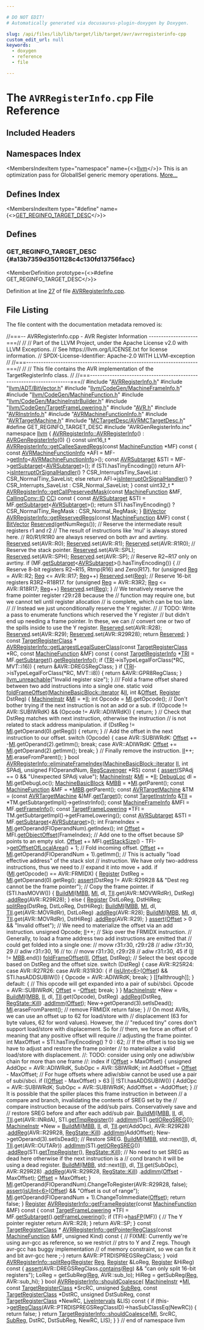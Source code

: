 ```yaml
---

# DO NOT EDIT!
# Automatically generated via docusaurus-plugin-doxygen by Doxygen.

slug: /api/files/lib/lib/target/lib/target/avr/avrregisterinfo-cpp
custom_edit_url: null
keywords:
  - doxygen
  - reference
  - file

---
```





# The `AVRRegisterInfo.cpp` File Reference

<DoxygenPage pluginConfig={pluginConfig}>



## Included Headers

<IncludesList>
<IncludesListItem
  filePath="AVRRegisterInfo.h"
  permalink="/docs/api/files/lib/lib/target/lib/target/avr/avrregisterinfo-h"
  isLocal="true" />
<IncludesListItem
  filePath="llvm/ADT/BitVector.h"
  permalink="/docs/api/files/include/include/llvm/include/llvm/adt/bitvector-h"
  isLocal="true" />
<IncludesListItem
  filePath="llvm/CodeGen/MachineFrameInfo.h"
  permalink="/docs/api/files/include/include/llvm/include/llvm/codegen/machineframeinfo-h"
  isLocal="true" />
<IncludesListItem
  filePath="llvm/CodeGen/MachineFunction.h"
  permalink="/docs/api/files/include/include/llvm/include/llvm/codegen/machinefunction-h"
  isLocal="true" />
<IncludesListItem
  filePath="llvm/CodeGen/MachineInstrBuilder.h"
  permalink="/docs/api/files/include/include/llvm/include/llvm/codegen/machineinstrbuilder-h"
  isLocal="true" />
<IncludesListItem
  filePath="llvm/CodeGen/TargetFrameLowering.h"
  permalink="/docs/api/files/include/include/llvm/include/llvm/codegen/targetframelowering-h"
  isLocal="true" />
<IncludesListItem
  filePath="AVR.h"
  permalink="/docs/api/files/lib/lib/target/lib/target/avr/avr-h"
  isLocal="true" />
<IncludesListItem
  filePath="AVRInstrInfo.h"
  permalink="/docs/api/files/lib/lib/target/lib/target/avr/avrinstrinfo-h"
  isLocal="true" />
<IncludesListItem
  filePath="AVRMachineFunctionInfo.h"
  permalink="/docs/api/files/lib/lib/target/lib/target/avr/avrmachinefunctioninfo-h"
  isLocal="true" />
<IncludesListItem
  filePath="AVRTargetMachine.h"
  permalink="/docs/api/files/lib/lib/target/lib/target/avr/avrtargetmachine-h"
  isLocal="true" />
<IncludesListItem
  filePath="MCTargetDesc/AVRMCTargetDesc.h"
  permalink="/docs/api/files/lib/lib/target/lib/target/avr/lib/target/avr/mctargetdesc/avrmctargetdesc-h"
  isLocal="true" />
<IncludesListItem
  filePath="AVRGenRegisterInfo.inc"
  permalink=""
  isLocal="true" />
</IncludesList>

## Namespaces Index

<MembersIndex>

<MembersIndexItem
  type="namespace"
  name={<><a href="/docs/api/namespaces/llvm">llvm</a></>}>
This is an optimization pass for GlobalISel generic memory operations. <a href="/docs/api/namespaces/llvm/#details">More...</a>
</MembersIndexItem>

</MembersIndex>

## Defines Index

<MembersIndex>

<MembersIndexItem
  type="#define"
  name={<><a href="#a13b7359d3501128c4c130fd13756facc">GET&#95;REGINFO&#95;TARGET&#95;DESC</a></>}>
</MembersIndexItem>

</MembersIndex>


<SectionDefinition>

## Defines

### GET&#95;REGINFO&#95;TARGET&#95;DESC {#a13b7359d3501128c4c130fd13756facc}

<MemberDefinition
  prototype={<>#define GET&#95;REGINFO&#95;TARGET&#95;DESC</>}>

Definition at line <a href="#l00027">27</a> of file <a href="/docs/api/files/lib/lib/target/lib/target/avr/avrregisterinfo-cpp">AVRRegisterInfo.cpp</a>.
</MemberDefinition>

</SectionDefinition>

## File Listing

The file content with the documentation metadata removed is:

<ProgramListing>

<Link id="l00001" /><CodeLine lineNumber="1"><Highlight kind="comment">//===-- AVRRegisterInfo.cpp - AVR Register Information --------------------===//</Highlight><Highlight kind="normal"></Highlight></CodeLine>
<Link id="l00002" /><CodeLine lineNumber="2"><Highlight kind="normal"></Highlight><Highlight kind="comment">//</Highlight><Highlight kind="normal"></Highlight></CodeLine>
<Link id="l00003" /><CodeLine lineNumber="3"><Highlight kind="normal"></Highlight><Highlight kind="comment">// Part of the LLVM Project, under the Apache License v2.0 with LLVM Exceptions.</Highlight><Highlight kind="normal"></Highlight></CodeLine>
<Link id="l00004" /><CodeLine lineNumber="4"><Highlight kind="normal"></Highlight><Highlight kind="comment">// See https://llvm.org/LICENSE.txt for license information.</Highlight><Highlight kind="normal"></Highlight></CodeLine>
<Link id="l00005" /><CodeLine lineNumber="5"><Highlight kind="normal"></Highlight><Highlight kind="comment">// SPDX-License-Identifier: Apache-2.0 WITH LLVM-exception</Highlight><Highlight kind="normal"></Highlight></CodeLine>
<Link id="l00006" /><CodeLine lineNumber="6"><Highlight kind="normal"></Highlight><Highlight kind="comment">//</Highlight><Highlight kind="normal"></Highlight></CodeLine>
<Link id="l00007" /><CodeLine lineNumber="7"><Highlight kind="normal"></Highlight><Highlight kind="comment">//===----------------------------------------------------------------------===//</Highlight><Highlight kind="normal"></Highlight></CodeLine>
<Link id="l00008" /><CodeLine lineNumber="8"><Highlight kind="normal"></Highlight><Highlight kind="comment">//</Highlight><Highlight kind="normal"></Highlight></CodeLine>
<Link id="l00009" /><CodeLine lineNumber="9"><Highlight kind="normal"></Highlight><Highlight kind="comment">// This file contains the AVR implementation of the TargetRegisterInfo class.</Highlight><Highlight kind="normal"></Highlight></CodeLine>
<Link id="l00010" /><CodeLine lineNumber="10"><Highlight kind="normal"></Highlight><Highlight kind="comment">//</Highlight><Highlight kind="normal"></Highlight></CodeLine>
<Link id="l00011" /><CodeLine lineNumber="11"><Highlight kind="normal"></Highlight><Highlight kind="comment">//===----------------------------------------------------------------------===//</Highlight><Highlight kind="normal"></Highlight></CodeLine>
<Link id="l00012" /><CodeLine lineNumber="12"><Highlight kind="normal"></Highlight></CodeLine>
<Link id="l00013" /><CodeLine lineNumber="13"><Highlight kind="normal"></Highlight><Highlight kind="preprocessor">#include &quot;<a href="/docs/api/files/lib/lib/target/lib/target/avr/avrregisterinfo-h">AVRRegisterInfo.h</a>&quot;</Highlight><Highlight kind="normal"></Highlight></CodeLine>
<Link id="l00014" /><CodeLine lineNumber="14"><Highlight kind="normal"></Highlight></CodeLine>
<Link id="l00015" /><CodeLine lineNumber="15"><Highlight kind="normal"></Highlight><Highlight kind="preprocessor">#include &quot;<a href="/docs/api/files/include/include/llvm/include/llvm/adt/bitvector-h">llvm/ADT/BitVector.h</a>&quot;</Highlight><Highlight kind="normal"></Highlight></CodeLine>
<Link id="l00016" /><CodeLine lineNumber="16"><Highlight kind="normal"></Highlight><Highlight kind="preprocessor">#include &quot;<a href="/docs/api/files/include/include/llvm/include/llvm/codegen/machineframeinfo-h">llvm/CodeGen/MachineFrameInfo.h</a>&quot;</Highlight><Highlight kind="normal"></Highlight></CodeLine>
<Link id="l00017" /><CodeLine lineNumber="17"><Highlight kind="normal"></Highlight><Highlight kind="preprocessor">#include &quot;<a href="/docs/api/files/include/include/llvm/include/llvm/codegen/machinefunction-h">llvm/CodeGen/MachineFunction.h</a>&quot;</Highlight><Highlight kind="normal"></Highlight></CodeLine>
<Link id="l00018" /><CodeLine lineNumber="18"><Highlight kind="normal"></Highlight><Highlight kind="preprocessor">#include &quot;<a href="/docs/api/files/include/include/llvm/include/llvm/codegen/machineinstrbuilder-h">llvm/CodeGen/MachineInstrBuilder.h</a>&quot;</Highlight><Highlight kind="normal"></Highlight></CodeLine>
<Link id="l00019" /><CodeLine lineNumber="19"><Highlight kind="normal"></Highlight><Highlight kind="preprocessor">#include &quot;<a href="/docs/api/files/include/include/llvm/include/llvm/codegen/targetframelowering-h">llvm/CodeGen/TargetFrameLowering.h</a>&quot;</Highlight><Highlight kind="normal"></Highlight></CodeLine>
<Link id="l00020" /><CodeLine lineNumber="20"><Highlight kind="normal"></Highlight></CodeLine>
<Link id="l00021" /><CodeLine lineNumber="21"><Highlight kind="normal"></Highlight><Highlight kind="preprocessor">#include &quot;<a href="/docs/api/files/lib/lib/target/lib/target/avr/avr-h">AVR.h</a>&quot;</Highlight><Highlight kind="normal"></Highlight></CodeLine>
<Link id="l00022" /><CodeLine lineNumber="22"><Highlight kind="normal"></Highlight><Highlight kind="preprocessor">#include &quot;<a href="/docs/api/files/lib/lib/target/lib/target/avr/avrinstrinfo-h">AVRInstrInfo.h</a>&quot;</Highlight><Highlight kind="normal"></Highlight></CodeLine>
<Link id="l00023" /><CodeLine lineNumber="23"><Highlight kind="normal"></Highlight><Highlight kind="preprocessor">#include &quot;<a href="/docs/api/files/lib/lib/target/lib/target/avr/avrmachinefunctioninfo-h">AVRMachineFunctionInfo.h</a>&quot;</Highlight><Highlight kind="normal"></Highlight></CodeLine>
<Link id="l00024" /><CodeLine lineNumber="24"><Highlight kind="normal"></Highlight><Highlight kind="preprocessor">#include &quot;<a href="/docs/api/files/lib/lib/target/lib/target/avr/avrtargetmachine-h">AVRTargetMachine.h</a>&quot;</Highlight><Highlight kind="normal"></Highlight></CodeLine>
<Link id="l00025" /><CodeLine lineNumber="25"><Highlight kind="normal"></Highlight><Highlight kind="preprocessor">#include &quot;<a href="/docs/api/files/lib/lib/target/lib/target/avr/lib/target/avr/mctargetdesc/avrmctargetdesc-h">MCTargetDesc/AVRMCTargetDesc.h</a>&quot;</Highlight><Highlight kind="normal"></Highlight></CodeLine>
<Link id="l00026" /><CodeLine lineNumber="26"><Highlight kind="normal"></Highlight></CodeLine>
<Link id="l00027" /><CodeLine lineNumber="27" lineLink="#a13b7359d3501128c4c130fd13756facc"><Highlight kind="normal"></Highlight><Highlight kind="preprocessor">#define GET&#95;REGINFO&#95;TARGET&#95;DESC</Highlight><Highlight kind="normal"></Highlight></CodeLine>
<Link id="l00028" /><CodeLine lineNumber="28"><Highlight kind="normal"></Highlight><Highlight kind="preprocessor">#include &quot;AVRGenRegisterInfo.inc&quot;</Highlight><Highlight kind="normal"></Highlight></CodeLine>
<Link id="l00029" /><CodeLine lineNumber="29"><Highlight kind="normal"></Highlight></CodeLine>
<Link id="l00030" /><CodeLine lineNumber="30"><Highlight kind="normal"></Highlight><Highlight kind="keyword">namespace </Highlight><Highlight kind="normal"><a href="/docs/api/namespaces/llvm">llvm</a> &#123;</Highlight></CodeLine>
<Link id="l00031" /><CodeLine lineNumber="31"><Highlight kind="normal"></Highlight></CodeLine>
<Link id="l00032" /><CodeLine lineNumber="32" lineLink="/docs/api/classes/llvm/avrregisterinfo/#a4e7d7475ed73ce6a4c89029a3c20b50f"><Highlight kind="normal"><a href="/docs/api/classes/llvm/avrregisterinfo/#a4e7d7475ed73ce6a4c89029a3c20b50f">AVRRegisterInfo::AVRRegisterInfo</a>() : <a href="/docs/api/classes/avrgenregisterinfo">AVRGenRegisterInfo</a>(0) &#123;&#125;</Highlight></CodeLine>
<Link id="l00033" /><CodeLine lineNumber="33"><Highlight kind="normal"></Highlight></CodeLine>
<Link id="l00034" /><CodeLine lineNumber="34"><Highlight kind="normal"></Highlight><Highlight kind="keyword">const</Highlight><Highlight kind="normal"> uint16&#95;t &#42;</Highlight></CodeLine>
<Link id="l00035" /><CodeLine lineNumber="35" lineLink="/docs/api/classes/llvm/avrregisterinfo/#a5fed817180c0a1204b7ef76df3803fd6"><Highlight kind="normal"><a href="/docs/api/classes/llvm/avrregisterinfo/#a5fed817180c0a1204b7ef76df3803fd6">AVRRegisterInfo::getCalleeSavedRegs</a>(</Highlight><Highlight kind="keyword">const</Highlight><Highlight kind="normal"> <a href="/docs/api/classes/llvm/machinefunction">MachineFunction</a> &#42;MF)</Highlight><Highlight kind="keyword"> const </Highlight><Highlight kind="normal">&#123;</Highlight></CodeLine>
<Link id="l00036" /><CodeLine lineNumber="36"><Highlight kind="normal">  </Highlight><Highlight kind="keyword">const</Highlight><Highlight kind="normal"> <a href="/docs/api/classes/llvm/avrmachinefunctioninfo">AVRMachineFunctionInfo</a> &#42;AFI = MF-&gt;<a href="/docs/api/classes/llvm/machinefunction/#ab7feae1932b436c8630e247166ec42b7">getInfo</a>&lt;<a href="/docs/api/classes/llvm/avrmachinefunctioninfo">AVRMachineFunctionInfo</a>&gt;();</Highlight></CodeLine>
<Link id="l00037" /><CodeLine lineNumber="37"><Highlight kind="normal">  </Highlight><Highlight kind="keyword">const</Highlight><Highlight kind="normal"> <a href="/docs/api/classes/llvm/avrsubtarget">AVRSubtarget</a> &amp;STI = MF-&gt;<a href="/docs/api/classes/llvm/machinefunction/#a3825368aca2bc1550d173660df4da6a6">getSubtarget</a>&lt;<a href="/docs/api/classes/llvm/avrsubtarget">AVRSubtarget</a>&gt;();</Highlight></CodeLine>
<Link id="l00038" /><CodeLine lineNumber="38"><Highlight kind="normal">  </Highlight><Highlight kind="keywordflow">if</Highlight><Highlight kind="normal"> (STI.hasTinyEncoding())</Highlight></CodeLine>
<Link id="l00039" /><CodeLine lineNumber="39"><Highlight kind="normal">    </Highlight><Highlight kind="keywordflow">return</Highlight><Highlight kind="normal"> AFI-&gt;<a href="/docs/api/classes/llvm/avrmachinefunctioninfo/#ac17732c18d13dab15850181bf0c6632b">isInterruptOrSignalHandler</a>() ? CSR&#95;InterruptsTiny&#95;SaveList</Highlight></CodeLine>
<Link id="l00040" /><CodeLine lineNumber="40"><Highlight kind="normal">                                             : CSR&#95;NormalTiny&#95;SaveList;</Highlight></CodeLine>
<Link id="l00041" /><CodeLine lineNumber="41"><Highlight kind="normal">  </Highlight><Highlight kind="keywordflow">else</Highlight><Highlight kind="normal"></Highlight></CodeLine>
<Link id="l00042" /><CodeLine lineNumber="42"><Highlight kind="normal">    </Highlight><Highlight kind="keywordflow">return</Highlight><Highlight kind="normal"> AFI-&gt;<a href="/docs/api/classes/llvm/avrmachinefunctioninfo/#ac17732c18d13dab15850181bf0c6632b">isInterruptOrSignalHandler</a>() ? CSR&#95;Interrupts&#95;SaveList</Highlight></CodeLine>
<Link id="l00043" /><CodeLine lineNumber="43"><Highlight kind="normal">                                             : CSR&#95;Normal&#95;SaveList;</Highlight></CodeLine>
<Link id="l00044" /><CodeLine lineNumber="44"><Highlight kind="normal">&#125;</Highlight></CodeLine>
<Link id="l00045" /><CodeLine lineNumber="45"><Highlight kind="normal"></Highlight></CodeLine>
<Link id="l00046" /><CodeLine lineNumber="46"><Highlight kind="normal"></Highlight><Highlight kind="keyword">const</Highlight><Highlight kind="normal"> uint32&#95;t &#42;</Highlight></CodeLine>
<Link id="l00047" /><CodeLine lineNumber="47" lineLink="/docs/api/classes/llvm/avrregisterinfo/#a7e80b312a4623a6f2bc33bf2569bada6"><Highlight kind="normal"><a href="/docs/api/classes/llvm/avrregisterinfo/#a7e80b312a4623a6f2bc33bf2569bada6">AVRRegisterInfo::getCallPreservedMask</a>(</Highlight><Highlight kind="keyword">const</Highlight><Highlight kind="normal"> <a href="/docs/api/classes/llvm/machinefunction">MachineFunction</a> &amp;MF,</Highlight></CodeLine>
<Link id="l00048" /><CodeLine lineNumber="48"><Highlight kind="normal">                                      <a href="/docs/api/namespaces/llvm/callingconv/#abdf8cf606905c10634e831390981b0ed">CallingConv::ID</a> <a href="/docs/api/files/lib/lib/target/lib/target/riscv/riscvredundantcopyelimination-cpp/#a77c69067ae8279bc00ab8757731e90d7">CC</a>)</Highlight><Highlight kind="keyword"> const </Highlight><Highlight kind="normal">&#123;</Highlight></CodeLine>
<Link id="l00049" /><CodeLine lineNumber="49"><Highlight kind="normal">  </Highlight><Highlight kind="keyword">const</Highlight><Highlight kind="normal"> <a href="/docs/api/classes/llvm/avrsubtarget">AVRSubtarget</a> &amp;STI = MF.<a href="/docs/api/classes/llvm/machinefunction/#a3825368aca2bc1550d173660df4da6a6">getSubtarget</a>&lt;<a href="/docs/api/classes/llvm/avrsubtarget">AVRSubtarget</a>&gt;();</Highlight></CodeLine>
<Link id="l00050" /><CodeLine lineNumber="50"><Highlight kind="normal">  </Highlight><Highlight kind="keywordflow">return</Highlight><Highlight kind="normal"> STI.hasTinyEncoding() ? CSR&#95;NormalTiny&#95;RegMask : CSR&#95;Normal&#95;RegMask;</Highlight></CodeLine>
<Link id="l00051" /><CodeLine lineNumber="51"><Highlight kind="normal">&#125;</Highlight></CodeLine>
<Link id="l00052" /><CodeLine lineNumber="52"><Highlight kind="normal"></Highlight></CodeLine>
<Link id="l00053" /><CodeLine lineNumber="53" lineLink="/docs/api/classes/llvm/avrregisterinfo/#a6a6d0cc06dd7471df2ee45e20de662c9"><Highlight kind="normal"><a href="/docs/api/classes/llvm/bitvector">BitVector</a> <a href="/docs/api/classes/llvm/avrregisterinfo/#a6a6d0cc06dd7471df2ee45e20de662c9">AVRRegisterInfo::getReservedRegs</a>(</Highlight><Highlight kind="keyword">const</Highlight><Highlight kind="normal"> <a href="/docs/api/classes/llvm/machinefunction">MachineFunction</a> &amp;MF)</Highlight><Highlight kind="keyword"> const </Highlight><Highlight kind="normal">&#123;</Highlight></CodeLine>
<Link id="l00054" /><CodeLine lineNumber="54"><Highlight kind="normal">  <a href="/docs/api/classes/llvm/bitvector">BitVector</a> <a href="/docs/api/namespaces/llvm/#a8c9d5a3046b96979a032c218e858cd15a942d4e37dd5607ab68e54755540d4a47">Reserved</a>(getNumRegs());</Highlight></CodeLine>
<Link id="l00055" /><CodeLine lineNumber="55"><Highlight kind="normal"></Highlight></CodeLine>
<Link id="l00056" /><CodeLine lineNumber="56"><Highlight kind="normal">  </Highlight><Highlight kind="comment">// Reserve the intermediate result registers r1 and r2</Highlight><Highlight kind="normal"></Highlight></CodeLine>
<Link id="l00057" /><CodeLine lineNumber="57"><Highlight kind="normal">  </Highlight><Highlight kind="comment">// The result of instructions like &#39;mul&#39; is always stored here.</Highlight><Highlight kind="normal"></Highlight></CodeLine>
<Link id="l00058" /><CodeLine lineNumber="58"><Highlight kind="normal">  </Highlight><Highlight kind="comment">// R0/R1/R1R0 are always reserved on both avr and avrtiny.</Highlight><Highlight kind="normal"></Highlight></CodeLine>
<Link id="l00059" /><CodeLine lineNumber="59"><Highlight kind="normal">  <a href="/docs/api/namespaces/llvm/#a8c9d5a3046b96979a032c218e858cd15a942d4e37dd5607ab68e54755540d4a47">Reserved</a>.set(AVR::R0);</Highlight></CodeLine>
<Link id="l00060" /><CodeLine lineNumber="60"><Highlight kind="normal">  <a href="/docs/api/namespaces/llvm/#a8c9d5a3046b96979a032c218e858cd15a942d4e37dd5607ab68e54755540d4a47">Reserved</a>.set(AVR::R1);</Highlight></CodeLine>
<Link id="l00061" /><CodeLine lineNumber="61"><Highlight kind="normal">  <a href="/docs/api/namespaces/llvm/#a8c9d5a3046b96979a032c218e858cd15a942d4e37dd5607ab68e54755540d4a47">Reserved</a>.set(AVR::R1R0);</Highlight></CodeLine>
<Link id="l00062" /><CodeLine lineNumber="62"><Highlight kind="normal"></Highlight></CodeLine>
<Link id="l00063" /><CodeLine lineNumber="63"><Highlight kind="normal">  </Highlight><Highlight kind="comment">// Reserve the stack pointer.</Highlight><Highlight kind="normal"></Highlight></CodeLine>
<Link id="l00064" /><CodeLine lineNumber="64"><Highlight kind="normal">  <a href="/docs/api/namespaces/llvm/#a8c9d5a3046b96979a032c218e858cd15a942d4e37dd5607ab68e54755540d4a47">Reserved</a>.set(AVR::SPL);</Highlight></CodeLine>
<Link id="l00065" /><CodeLine lineNumber="65"><Highlight kind="normal">  <a href="/docs/api/namespaces/llvm/#a8c9d5a3046b96979a032c218e858cd15a942d4e37dd5607ab68e54755540d4a47">Reserved</a>.set(AVR::SPH);</Highlight></CodeLine>
<Link id="l00066" /><CodeLine lineNumber="66"><Highlight kind="normal">  <a href="/docs/api/namespaces/llvm/#a8c9d5a3046b96979a032c218e858cd15a942d4e37dd5607ab68e54755540d4a47">Reserved</a>.set(AVR::SP);</Highlight></CodeLine>
<Link id="l00067" /><CodeLine lineNumber="67"><Highlight kind="normal"></Highlight></CodeLine>
<Link id="l00068" /><CodeLine lineNumber="68"><Highlight kind="normal">  </Highlight><Highlight kind="comment">// Reserve R2~R17 only on avrtiny.</Highlight><Highlight kind="normal"></Highlight></CodeLine>
<Link id="l00069" /><CodeLine lineNumber="69"><Highlight kind="normal">  </Highlight><Highlight kind="keywordflow">if</Highlight><Highlight kind="normal"> (MF.<a href="/docs/api/classes/llvm/machinefunction/#a3825368aca2bc1550d173660df4da6a6">getSubtarget</a>&lt;<a href="/docs/api/classes/llvm/avrsubtarget">AVRSubtarget</a>&gt;().hasTinyEncoding()) &#123;</Highlight></CodeLine>
<Link id="l00070" /><CodeLine lineNumber="70"><Highlight kind="normal">    </Highlight><Highlight kind="comment">// Reserve 8-bit registers R2~R15, Rtmp(R16) and Zero(R17).</Highlight><Highlight kind="normal"></Highlight></CodeLine>
<Link id="l00071" /><CodeLine lineNumber="71"><Highlight kind="normal">    </Highlight><Highlight kind="keywordflow">for</Highlight><Highlight kind="normal"> (</Highlight><Highlight kind="keywordtype">unsigned</Highlight><Highlight kind="normal"> <a href="/docs/api/files/lib/lib/codegen/machinesink-cpp/#a359e1ff26f6d466d927a61aae45b05c3">Reg</a> = AVR::R2; <a href="/docs/api/files/lib/lib/codegen/machinesink-cpp/#a359e1ff26f6d466d927a61aae45b05c3">Reg</a> &lt;= AVR::R17; <a href="/docs/api/files/lib/lib/codegen/machinesink-cpp/#a359e1ff26f6d466d927a61aae45b05c3">Reg</a>++)</Highlight></CodeLine>
<Link id="l00072" /><CodeLine lineNumber="72"><Highlight kind="normal">      <a href="/docs/api/namespaces/llvm/#a8c9d5a3046b96979a032c218e858cd15a942d4e37dd5607ab68e54755540d4a47">Reserved</a>.set(<a href="/docs/api/files/lib/lib/codegen/machinesink-cpp/#a359e1ff26f6d466d927a61aae45b05c3">Reg</a>);</Highlight></CodeLine>
<Link id="l00073" /><CodeLine lineNumber="73"><Highlight kind="normal">    </Highlight><Highlight kind="comment">// Reserve 16-bit registers R3R2~R18R17.</Highlight><Highlight kind="normal"></Highlight></CodeLine>
<Link id="l00074" /><CodeLine lineNumber="74"><Highlight kind="normal">    </Highlight><Highlight kind="keywordflow">for</Highlight><Highlight kind="normal"> (</Highlight><Highlight kind="keywordtype">unsigned</Highlight><Highlight kind="normal"> <a href="/docs/api/files/lib/lib/codegen/machinesink-cpp/#a359e1ff26f6d466d927a61aae45b05c3">Reg</a> = AVR::R3R2; <a href="/docs/api/files/lib/lib/codegen/machinesink-cpp/#a359e1ff26f6d466d927a61aae45b05c3">Reg</a> &lt;= AVR::R18R17; <a href="/docs/api/files/lib/lib/codegen/machinesink-cpp/#a359e1ff26f6d466d927a61aae45b05c3">Reg</a>++)</Highlight></CodeLine>
<Link id="l00075" /><CodeLine lineNumber="75"><Highlight kind="normal">      <a href="/docs/api/namespaces/llvm/#a8c9d5a3046b96979a032c218e858cd15a942d4e37dd5607ab68e54755540d4a47">Reserved</a>.set(<a href="/docs/api/files/lib/lib/codegen/machinesink-cpp/#a359e1ff26f6d466d927a61aae45b05c3">Reg</a>);</Highlight></CodeLine>
<Link id="l00076" /><CodeLine lineNumber="76"><Highlight kind="normal">  &#125;</Highlight></CodeLine>
<Link id="l00077" /><CodeLine lineNumber="77"><Highlight kind="normal"></Highlight></CodeLine>
<Link id="l00078" /><CodeLine lineNumber="78"><Highlight kind="normal">  </Highlight><Highlight kind="comment">// We tenatively reserve the frame pointer register r29:r28 because the</Highlight><Highlight kind="normal"></Highlight></CodeLine>
<Link id="l00079" /><CodeLine lineNumber="79"><Highlight kind="normal">  </Highlight><Highlight kind="comment">// function may require one, but we cannot tell until register allocation</Highlight><Highlight kind="normal"></Highlight></CodeLine>
<Link id="l00080" /><CodeLine lineNumber="80"><Highlight kind="normal">  </Highlight><Highlight kind="comment">// is complete, which can be too late.</Highlight><Highlight kind="normal"></Highlight></CodeLine>
<Link id="l00081" /><CodeLine lineNumber="81"><Highlight kind="normal">  </Highlight><Highlight kind="comment">//</Highlight><Highlight kind="normal"></Highlight></CodeLine>
<Link id="l00082" /><CodeLine lineNumber="82"><Highlight kind="normal">  </Highlight><Highlight kind="comment">// Instead we just unconditionally reserve the Y register.</Highlight><Highlight kind="normal"></Highlight></CodeLine>
<Link id="l00083" /><CodeLine lineNumber="83"><Highlight kind="normal">  </Highlight><Highlight kind="comment">//</Highlight><Highlight kind="normal"></Highlight></CodeLine>
<Link id="l00084" /><CodeLine lineNumber="84"><Highlight kind="normal">  </Highlight><Highlight kind="comment">// TODO: Write a pass to enumerate functions which reserved the Y register</Highlight><Highlight kind="normal"></Highlight></CodeLine>
<Link id="l00085" /><CodeLine lineNumber="85"><Highlight kind="normal">  </Highlight><Highlight kind="comment">//       but didn&#39;t end up needing a frame pointer. In these, we can</Highlight><Highlight kind="normal"></Highlight></CodeLine>
<Link id="l00086" /><CodeLine lineNumber="86"><Highlight kind="normal">  </Highlight><Highlight kind="comment">//       convert one or two of the spills inside to use the Y register.</Highlight><Highlight kind="normal"></Highlight></CodeLine>
<Link id="l00087" /><CodeLine lineNumber="87"><Highlight kind="normal">  <a href="/docs/api/namespaces/llvm/#a8c9d5a3046b96979a032c218e858cd15a942d4e37dd5607ab68e54755540d4a47">Reserved</a>.set(AVR::R28);</Highlight></CodeLine>
<Link id="l00088" /><CodeLine lineNumber="88"><Highlight kind="normal">  <a href="/docs/api/namespaces/llvm/#a8c9d5a3046b96979a032c218e858cd15a942d4e37dd5607ab68e54755540d4a47">Reserved</a>.set(AVR::R29);</Highlight></CodeLine>
<Link id="l00089" /><CodeLine lineNumber="89"><Highlight kind="normal">  <a href="/docs/api/namespaces/llvm/#a8c9d5a3046b96979a032c218e858cd15a942d4e37dd5607ab68e54755540d4a47">Reserved</a>.set(AVR::R29R28);</Highlight></CodeLine>
<Link id="l00090" /><CodeLine lineNumber="90"><Highlight kind="normal"></Highlight></CodeLine>
<Link id="l00091" /><CodeLine lineNumber="91"><Highlight kind="normal">  </Highlight><Highlight kind="keywordflow">return</Highlight><Highlight kind="normal"> <a href="/docs/api/namespaces/llvm/#a8c9d5a3046b96979a032c218e858cd15a942d4e37dd5607ab68e54755540d4a47">Reserved</a>;</Highlight></CodeLine>
<Link id="l00092" /><CodeLine lineNumber="92"><Highlight kind="normal">&#125;</Highlight></CodeLine>
<Link id="l00093" /><CodeLine lineNumber="93"><Highlight kind="normal"></Highlight></CodeLine>
<Link id="l00094" /><CodeLine lineNumber="94"><Highlight kind="normal"></Highlight><Highlight kind="keyword">const</Highlight><Highlight kind="normal"> <a href="/docs/api/classes/llvm/targetregisterclass">TargetRegisterClass</a> &#42;</Highlight></CodeLine>
<Link id="l00095" /><CodeLine lineNumber="95" lineLink="/docs/api/classes/llvm/avrregisterinfo/#a161f481971cacf2cf192725cf68390f6"><Highlight kind="normal"><a href="/docs/api/classes/llvm/avrregisterinfo/#a161f481971cacf2cf192725cf68390f6">AVRRegisterInfo::getLargestLegalSuperClass</a>(</Highlight><Highlight kind="keyword">const</Highlight><Highlight kind="normal"> <a href="/docs/api/classes/llvm/targetregisterclass">TargetRegisterClass</a> &#42;RC,</Highlight></CodeLine>
<Link id="l00096" /><CodeLine lineNumber="96"><Highlight kind="normal">                                           </Highlight><Highlight kind="keyword">const</Highlight><Highlight kind="normal"> <a href="/docs/api/classes/llvm/machinefunction">MachineFunction</a> &amp;MF)</Highlight><Highlight kind="keyword"> const </Highlight><Highlight kind="normal">&#123;</Highlight></CodeLine>
<Link id="l00097" /><CodeLine lineNumber="97"><Highlight kind="normal">  </Highlight><Highlight kind="keyword">const</Highlight><Highlight kind="normal"> <a href="/docs/api/classes/llvm/targetregisterinfo">TargetRegisterInfo</a> &#42;<a href="/docs/api/files/lib/lib/codegen/machinesink-cpp/#a0f36ed1bc17fc1aa97fe291c439a0698">TRI</a> = MF.<a href="/docs/api/classes/llvm/machinefunction/#a3825368aca2bc1550d173660df4da6a6">getSubtarget</a>().<a href="/docs/api/classes/llvm/targetsubtargetinfo/#a43c530c830206ecf5ad3359364634c75">getRegisterInfo</a>();</Highlight></CodeLine>
<Link id="l00098" /><CodeLine lineNumber="98"><Highlight kind="normal">  </Highlight><Highlight kind="keywordflow">if</Highlight><Highlight kind="normal"> (<a href="/docs/api/files/lib/lib/codegen/machinesink-cpp/#a0f36ed1bc17fc1aa97fe291c439a0698">TRI</a>-&gt;isTypeLegalForClass(&#42;RC, MVT::i16)) &#123;</Highlight></CodeLine>
<Link id="l00099" /><CodeLine lineNumber="99"><Highlight kind="normal">    </Highlight><Highlight kind="keywordflow">return</Highlight><Highlight kind="normal"> &amp;AVR::DREGSRegClass;</Highlight></CodeLine>
<Link id="l00100" /><CodeLine lineNumber="100"><Highlight kind="normal">  &#125;</Highlight></CodeLine>
<Link id="l00101" /><CodeLine lineNumber="101"><Highlight kind="normal"></Highlight></CodeLine>
<Link id="l00102" /><CodeLine lineNumber="102"><Highlight kind="normal">  </Highlight><Highlight kind="keywordflow">if</Highlight><Highlight kind="normal"> (<a href="/docs/api/files/lib/lib/codegen/machinesink-cpp/#a0f36ed1bc17fc1aa97fe291c439a0698">TRI</a>-&gt;isTypeLegalForClass(&#42;RC, MVT::i8)) &#123;</Highlight></CodeLine>
<Link id="l00103" /><CodeLine lineNumber="103"><Highlight kind="normal">    </Highlight><Highlight kind="keywordflow">return</Highlight><Highlight kind="normal"> &amp;AVR::GPR8RegClass;</Highlight></CodeLine>
<Link id="l00104" /><CodeLine lineNumber="104"><Highlight kind="normal">  &#125;</Highlight></CodeLine>
<Link id="l00105" /><CodeLine lineNumber="105"><Highlight kind="normal"></Highlight></CodeLine>
<Link id="l00106" /><CodeLine lineNumber="106"><Highlight kind="normal">  <a href="/docs/api/files/include/include/llvm/include/llvm/support/errorhandling-h/#ace243f5c25697a1107cce46626b3dc94">llvm&#95;unreachable</a>(</Highlight><Highlight kind="stringliteral">&quot;Invalid register size&quot;</Highlight><Highlight kind="normal">);</Highlight></CodeLine>
<Link id="l00107" /><CodeLine lineNumber="107"><Highlight kind="normal">&#125;</Highlight></CodeLine>
<Link id="l00108" /><CodeLine lineNumber="108"><Highlight kind="normal"></Highlight><Highlight kind="comment"></Highlight></CodeLine>
<Link id="l00109" /><CodeLine lineNumber="109"><Highlight kind="comment">/// Fold a frame offset shared between two add instructions into a single one.</Highlight><Highlight kind="normal"></Highlight></CodeLine>
<Link id="l00110" /><CodeLine lineNumber="110" lineLink="/docs/api/namespaces/llvm/#acc4c15880fa2e21c6f39e4d58158ebf6"><Highlight kind="normal"></Highlight><Highlight kind="keyword">static</Highlight><Highlight kind="normal"> </Highlight><Highlight kind="keywordtype">void</Highlight><Highlight kind="normal"> <a href="/docs/api/namespaces/llvm/#acc4c15880fa2e21c6f39e4d58158ebf6">foldFrameOffset</a>(<a href="/docs/api/classes/llvm/machinebasicblock/#ae34c996b58df9b9ce6695a0c8b70c533">MachineBasicBlock::iterator</a> &amp;<a href="/docs/api/files/lib/lib/target/lib/target/nvptx/nvvmintrrange-cpp/#ac5804672fc0850438d63caec770647f8">II</a>, </Highlight><Highlight kind="keywordtype">int</Highlight><Highlight kind="normal"> &amp;<a href="/docs/api/namespaces/llvm/#a05f5b9a11bdcc5feba62899f95dcf878a3134224cba2545bc57954d3b072aebb4">Offset</a>,</Highlight></CodeLine>
<Link id="l00111" /><CodeLine lineNumber="111"><Highlight kind="normal">                            <a href="/docs/api/classes/llvm/register">Register</a> DstReg) &#123;</Highlight></CodeLine>
<Link id="l00112" /><CodeLine lineNumber="112"><Highlight kind="normal">  <a href="/docs/api/classes/llvm/machineinstr">MachineInstr</a> &amp;<a href="/docs/api/files/lib/lib/codegen/lib/codegen/globalisel/irtranslator-cpp/#abe44dfdea65b4f7e11e0a608ab708b76">MI</a> = &#42;<a href="/docs/api/files/lib/lib/target/lib/target/nvptx/nvvmintrrange-cpp/#ac5804672fc0850438d63caec770647f8">II</a>;</Highlight></CodeLine>
<Link id="l00113" /><CodeLine lineNumber="113"><Highlight kind="normal">  </Highlight><Highlight kind="keywordtype">int</Highlight><Highlight kind="normal"> Opcode = <a href="/docs/api/files/lib/lib/codegen/lib/codegen/globalisel/irtranslator-cpp/#abe44dfdea65b4f7e11e0a608ab708b76">MI</a>.getOpcode();</Highlight></CodeLine>
<Link id="l00114" /><CodeLine lineNumber="114"><Highlight kind="normal"></Highlight></CodeLine>
<Link id="l00115" /><CodeLine lineNumber="115"><Highlight kind="normal">  </Highlight><Highlight kind="comment">// Don&#39;t bother trying if the next instruction is not an add or a sub.</Highlight><Highlight kind="normal"></Highlight></CodeLine>
<Link id="l00116" /><CodeLine lineNumber="116"><Highlight kind="normal">  </Highlight><Highlight kind="keywordflow">if</Highlight><Highlight kind="normal"> ((Opcode != AVR::SUBIWRdK) &amp;&amp; (Opcode != AVR::ADIWRdK)) &#123;</Highlight></CodeLine>
<Link id="l00117" /><CodeLine lineNumber="117"><Highlight kind="normal">    </Highlight><Highlight kind="keywordflow">return</Highlight><Highlight kind="normal">;</Highlight></CodeLine>
<Link id="l00118" /><CodeLine lineNumber="118"><Highlight kind="normal">  &#125;</Highlight></CodeLine>
<Link id="l00119" /><CodeLine lineNumber="119"><Highlight kind="normal"></Highlight></CodeLine>
<Link id="l00120" /><CodeLine lineNumber="120"><Highlight kind="normal">  </Highlight><Highlight kind="comment">// Check that DstReg matches with next instruction, otherwise the instruction</Highlight><Highlight kind="normal"></Highlight></CodeLine>
<Link id="l00121" /><CodeLine lineNumber="121"><Highlight kind="normal">  </Highlight><Highlight kind="comment">// is not related to stack address manipulation.</Highlight><Highlight kind="normal"></Highlight></CodeLine>
<Link id="l00122" /><CodeLine lineNumber="122"><Highlight kind="normal">  </Highlight><Highlight kind="keywordflow">if</Highlight><Highlight kind="normal"> (DstReg != <a href="/docs/api/files/lib/lib/codegen/lib/codegen/globalisel/irtranslator-cpp/#abe44dfdea65b4f7e11e0a608ab708b76">MI</a>.getOperand(0).getReg()) &#123;</Highlight></CodeLine>
<Link id="l00123" /><CodeLine lineNumber="123"><Highlight kind="normal">    </Highlight><Highlight kind="keywordflow">return</Highlight><Highlight kind="normal">;</Highlight></CodeLine>
<Link id="l00124" /><CodeLine lineNumber="124"><Highlight kind="normal">  &#125;</Highlight></CodeLine>
<Link id="l00125" /><CodeLine lineNumber="125"><Highlight kind="normal"></Highlight></CodeLine>
<Link id="l00126" /><CodeLine lineNumber="126"><Highlight kind="normal">  </Highlight><Highlight kind="comment">// Add the offset in the next instruction to our offset.</Highlight><Highlight kind="normal"></Highlight></CodeLine>
<Link id="l00127" /><CodeLine lineNumber="127"><Highlight kind="normal">  </Highlight><Highlight kind="keywordflow">switch</Highlight><Highlight kind="normal"> (Opcode) &#123;</Highlight></CodeLine>
<Link id="l00128" /><CodeLine lineNumber="128"><Highlight kind="normal">  </Highlight><Highlight kind="keywordflow">case</Highlight><Highlight kind="normal"> AVR::SUBIWRdK:</Highlight></CodeLine>
<Link id="l00129" /><CodeLine lineNumber="129"><Highlight kind="normal">    <a href="/docs/api/namespaces/llvm/#a05f5b9a11bdcc5feba62899f95dcf878a3134224cba2545bc57954d3b072aebb4">Offset</a> += -<a href="/docs/api/files/lib/lib/codegen/lib/codegen/globalisel/irtranslator-cpp/#abe44dfdea65b4f7e11e0a608ab708b76">MI</a>.getOperand(2).getImm();</Highlight></CodeLine>
<Link id="l00130" /><CodeLine lineNumber="130"><Highlight kind="normal">    </Highlight><Highlight kind="keywordflow">break</Highlight><Highlight kind="normal">;</Highlight></CodeLine>
<Link id="l00131" /><CodeLine lineNumber="131"><Highlight kind="normal">  </Highlight><Highlight kind="keywordflow">case</Highlight><Highlight kind="normal"> AVR::ADIWRdK:</Highlight></CodeLine>
<Link id="l00132" /><CodeLine lineNumber="132"><Highlight kind="normal">    <a href="/docs/api/namespaces/llvm/#a05f5b9a11bdcc5feba62899f95dcf878a3134224cba2545bc57954d3b072aebb4">Offset</a> += <a href="/docs/api/files/lib/lib/codegen/lib/codegen/globalisel/irtranslator-cpp/#abe44dfdea65b4f7e11e0a608ab708b76">MI</a>.getOperand(2).getImm();</Highlight></CodeLine>
<Link id="l00133" /><CodeLine lineNumber="133"><Highlight kind="normal">    </Highlight><Highlight kind="keywordflow">break</Highlight><Highlight kind="normal">;</Highlight></CodeLine>
<Link id="l00134" /><CodeLine lineNumber="134"><Highlight kind="normal">  &#125;</Highlight></CodeLine>
<Link id="l00135" /><CodeLine lineNumber="135"><Highlight kind="normal"></Highlight></CodeLine>
<Link id="l00136" /><CodeLine lineNumber="136"><Highlight kind="normal">  </Highlight><Highlight kind="comment">// Finally remove the instruction.</Highlight><Highlight kind="normal"></Highlight></CodeLine>
<Link id="l00137" /><CodeLine lineNumber="137"><Highlight kind="normal">  <a href="/docs/api/files/lib/lib/target/lib/target/nvptx/nvvmintrrange-cpp/#ac5804672fc0850438d63caec770647f8">II</a>++;</Highlight></CodeLine>
<Link id="l00138" /><CodeLine lineNumber="138"><Highlight kind="normal">  <a href="/docs/api/files/lib/lib/codegen/lib/codegen/globalisel/irtranslator-cpp/#abe44dfdea65b4f7e11e0a608ab708b76">MI</a>.eraseFromParent();</Highlight></CodeLine>
<Link id="l00139" /><CodeLine lineNumber="139"><Highlight kind="normal">&#125;</Highlight></CodeLine>
<Link id="l00140" /><CodeLine lineNumber="140"><Highlight kind="normal"></Highlight></CodeLine>
<Link id="l00141" /><CodeLine lineNumber="141" lineLink="/docs/api/classes/llvm/avrregisterinfo/#a5846a629f1d7d7cc33ecf2a63319e14a"><Highlight kind="normal"></Highlight><Highlight kind="keywordtype">bool</Highlight><Highlight kind="normal"> <a href="/docs/api/classes/llvm/avrregisterinfo/#a5846a629f1d7d7cc33ecf2a63319e14a">AVRRegisterInfo::eliminateFrameIndex</a>(<a href="/docs/api/classes/llvm/machinebasicblock/#ae34c996b58df9b9ce6695a0c8b70c533">MachineBasicBlock::iterator</a> <a href="/docs/api/files/lib/lib/target/lib/target/nvptx/nvvmintrrange-cpp/#ac5804672fc0850438d63caec770647f8">II</a>,</Highlight></CodeLine>
<Link id="l00142" /><CodeLine lineNumber="142"><Highlight kind="normal">                                          </Highlight><Highlight kind="keywordtype">int</Highlight><Highlight kind="normal"> SPAdj, </Highlight><Highlight kind="keywordtype">unsigned</Highlight><Highlight kind="normal"> FIOperandNum,</Highlight></CodeLine>
<Link id="l00143" /><CodeLine lineNumber="143"><Highlight kind="normal">                                          <a href="/docs/api/classes/llvm/regscavenger">RegScavenger</a> &#42;RS)</Highlight><Highlight kind="keyword"> const </Highlight><Highlight kind="normal">&#123;</Highlight></CodeLine>
<Link id="l00144" /><CodeLine lineNumber="144"><Highlight kind="normal">  <a href="/docs/api/files/lib/lib/target/lib/target/amdgpu/silowercontrolflow-cpp/#a4868c5d81c5ccc98c47aeab6244346a0">assert</a>(SPAdj == 0 &amp;&amp; </Highlight><Highlight kind="stringliteral">&quot;Unexpected SPAdj value&quot;</Highlight><Highlight kind="normal">);</Highlight></CodeLine>
<Link id="l00145" /><CodeLine lineNumber="145"><Highlight kind="normal"></Highlight></CodeLine>
<Link id="l00146" /><CodeLine lineNumber="146"><Highlight kind="normal">  <a href="/docs/api/classes/llvm/machineinstr">MachineInstr</a> &amp;<a href="/docs/api/files/lib/lib/codegen/lib/codegen/globalisel/irtranslator-cpp/#abe44dfdea65b4f7e11e0a608ab708b76">MI</a> = &#42;<a href="/docs/api/files/lib/lib/target/lib/target/nvptx/nvvmintrrange-cpp/#ac5804672fc0850438d63caec770647f8">II</a>;</Highlight></CodeLine>
<Link id="l00147" /><CodeLine lineNumber="147"><Highlight kind="normal">  <a href="/docs/api/classes/llvm/debugloc">DebugLoc</a> dl = <a href="/docs/api/files/lib/lib/codegen/lib/codegen/globalisel/irtranslator-cpp/#abe44dfdea65b4f7e11e0a608ab708b76">MI</a>.getDebugLoc();</Highlight></CodeLine>
<Link id="l00148" /><CodeLine lineNumber="148"><Highlight kind="normal">  <a href="/docs/api/classes/llvm/machinebasicblock">MachineBasicBlock</a> &amp;<a href="/docs/api/files/lib/lib/target/lib/target/arm/armslshardening-cpp/#a5958512eae2979bd2eb383977996a600">MBB</a> = &#42;<a href="/docs/api/files/lib/lib/codegen/lib/codegen/globalisel/irtranslator-cpp/#abe44dfdea65b4f7e11e0a608ab708b76">MI</a>.getParent();</Highlight></CodeLine>
<Link id="l00149" /><CodeLine lineNumber="149"><Highlight kind="normal">  </Highlight><Highlight kind="keyword">const</Highlight><Highlight kind="normal"> <a href="/docs/api/classes/llvm/machinefunction">MachineFunction</a> &amp;MF = &#42;<a href="/docs/api/files/lib/lib/target/lib/target/arm/armslshardening-cpp/#a5958512eae2979bd2eb383977996a600">MBB</a>.getParent();</Highlight></CodeLine>
<Link id="l00150" /><CodeLine lineNumber="150"><Highlight kind="normal">  </Highlight><Highlight kind="keyword">const</Highlight><Highlight kind="normal"> <a href="/docs/api/classes/llvm/avrtargetmachine">AVRTargetMachine</a> &amp;TM = (</Highlight><Highlight kind="keyword">const</Highlight><Highlight kind="normal"> <a href="/docs/api/classes/llvm/avrtargetmachine">AVRTargetMachine</a> &amp;)MF.<a href="/docs/api/classes/llvm/machinefunction/#af777ff93c9e07a6ff5ffe3226deb3e76">getTarget</a>();</Highlight></CodeLine>
<Link id="l00151" /><CodeLine lineNumber="151"><Highlight kind="normal">  </Highlight><Highlight kind="keyword">const</Highlight><Highlight kind="normal"> <a href="/docs/api/classes/llvm/targetinstrinfo">TargetInstrInfo</a> &amp;<a href="/docs/api/files/lib/lib/target/lib/target/hexagon/hexagoncopytocombine-cpp/#a1d40004718218dbdf06b496766299101">TII</a> = &#42;TM.getSubtargetImpl()-&gt;getInstrInfo();</Highlight></CodeLine>
<Link id="l00152" /><CodeLine lineNumber="152"><Highlight kind="normal">  </Highlight><Highlight kind="keyword">const</Highlight><Highlight kind="normal"> <a href="/docs/api/classes/llvm/machineframeinfo">MachineFrameInfo</a> &amp;MFI = MF.<a href="/docs/api/classes/llvm/machinefunction/#a54f334a9c8ca6d105eae383ae87e4524">getFrameInfo</a>();</Highlight></CodeLine>
<Link id="l00153" /><CodeLine lineNumber="153"><Highlight kind="normal">  </Highlight><Highlight kind="keyword">const</Highlight><Highlight kind="normal"> <a href="/docs/api/classes/llvm/targetframelowering">TargetFrameLowering</a> &#42;TFI = TM.getSubtargetImpl()-&gt;getFrameLowering();</Highlight></CodeLine>
<Link id="l00154" /><CodeLine lineNumber="154"><Highlight kind="normal">  </Highlight><Highlight kind="keyword">const</Highlight><Highlight kind="normal"> <a href="/docs/api/classes/llvm/avrsubtarget">AVRSubtarget</a> &amp;STI = MF.<a href="/docs/api/classes/llvm/machinefunction/#a3825368aca2bc1550d173660df4da6a6">getSubtarget</a>&lt;<a href="/docs/api/classes/llvm/avrsubtarget">AVRSubtarget</a>&gt;();</Highlight></CodeLine>
<Link id="l00155" /><CodeLine lineNumber="155"><Highlight kind="normal">  </Highlight><Highlight kind="keywordtype">int</Highlight><Highlight kind="normal"> FrameIndex = <a href="/docs/api/files/lib/lib/codegen/lib/codegen/globalisel/irtranslator-cpp/#abe44dfdea65b4f7e11e0a608ab708b76">MI</a>.getOperand(FIOperandNum).getIndex();</Highlight></CodeLine>
<Link id="l00156" /><CodeLine lineNumber="156"><Highlight kind="normal">  </Highlight><Highlight kind="keywordtype">int</Highlight><Highlight kind="normal"> <a href="/docs/api/namespaces/llvm/#a05f5b9a11bdcc5feba62899f95dcf878a3134224cba2545bc57954d3b072aebb4">Offset</a> = MFI.<a href="/docs/api/classes/llvm/machineframeinfo/#adf98860d7f42290f873c82a981eb0ea6">getObjectOffset</a>(FrameIndex);</Highlight></CodeLine>
<Link id="l00157" /><CodeLine lineNumber="157"><Highlight kind="normal"></Highlight></CodeLine>
<Link id="l00158" /><CodeLine lineNumber="158"><Highlight kind="normal">  </Highlight><Highlight kind="comment">// Add one to the offset because SP points to an empty slot.</Highlight><Highlight kind="normal"></Highlight></CodeLine>
<Link id="l00159" /><CodeLine lineNumber="159"><Highlight kind="normal">  <a href="/docs/api/namespaces/llvm/#a05f5b9a11bdcc5feba62899f95dcf878a3134224cba2545bc57954d3b072aebb4">Offset</a> += MFI.<a href="/docs/api/classes/llvm/machineframeinfo/#a14c39a24bf6ebbe339ae8a453c7fdd11">getStackSize</a>() - TFI-&gt;<a href="/docs/api/classes/llvm/targetframelowering/#a6521d4d5560c03b2e6490883558b882c">getOffsetOfLocalArea</a>() + 1;</Highlight></CodeLine>
<Link id="l00160" /><CodeLine lineNumber="160"><Highlight kind="normal">  </Highlight><Highlight kind="comment">// Fold incoming offset.</Highlight><Highlight kind="normal"></Highlight></CodeLine>
<Link id="l00161" /><CodeLine lineNumber="161"><Highlight kind="normal">  <a href="/docs/api/namespaces/llvm/#a05f5b9a11bdcc5feba62899f95dcf878a3134224cba2545bc57954d3b072aebb4">Offset</a> += <a href="/docs/api/files/lib/lib/codegen/lib/codegen/globalisel/irtranslator-cpp/#abe44dfdea65b4f7e11e0a608ab708b76">MI</a>.getOperand(FIOperandNum + 1).getImm();</Highlight></CodeLine>
<Link id="l00162" /><CodeLine lineNumber="162"><Highlight kind="normal"></Highlight></CodeLine>
<Link id="l00163" /><CodeLine lineNumber="163"><Highlight kind="normal">  </Highlight><Highlight kind="comment">// This is actually &quot;load effective address&quot; of the stack slot</Highlight><Highlight kind="normal"></Highlight></CodeLine>
<Link id="l00164" /><CodeLine lineNumber="164"><Highlight kind="normal">  </Highlight><Highlight kind="comment">// instruction. We have only two-address instructions, thus we need to</Highlight><Highlight kind="normal"></Highlight></CodeLine>
<Link id="l00165" /><CodeLine lineNumber="165"><Highlight kind="normal">  </Highlight><Highlight kind="comment">// expand it into move + add.</Highlight><Highlight kind="normal"></Highlight></CodeLine>
<Link id="l00166" /><CodeLine lineNumber="166"><Highlight kind="normal">  </Highlight><Highlight kind="keywordflow">if</Highlight><Highlight kind="normal"> (<a href="/docs/api/files/lib/lib/codegen/lib/codegen/globalisel/irtranslator-cpp/#abe44dfdea65b4f7e11e0a608ab708b76">MI</a>.getOpcode() == AVR::FRMIDX) &#123;</Highlight></CodeLine>
<Link id="l00167" /><CodeLine lineNumber="167"><Highlight kind="normal">    <a href="/docs/api/classes/llvm/register">Register</a> DstReg = <a href="/docs/api/files/lib/lib/codegen/lib/codegen/globalisel/irtranslator-cpp/#abe44dfdea65b4f7e11e0a608ab708b76">MI</a>.getOperand(0).getReg();</Highlight></CodeLine>
<Link id="l00168" /><CodeLine lineNumber="168"><Highlight kind="normal">    <a href="/docs/api/files/lib/lib/target/lib/target/amdgpu/silowercontrolflow-cpp/#a4868c5d81c5ccc98c47aeab6244346a0">assert</a>(DstReg != AVR::R29R28 &amp;&amp; </Highlight><Highlight kind="stringliteral">&quot;Dest reg cannot be the frame pointer&quot;</Highlight><Highlight kind="normal">);</Highlight></CodeLine>
<Link id="l00169" /><CodeLine lineNumber="169"><Highlight kind="normal"></Highlight></CodeLine>
<Link id="l00170" /><CodeLine lineNumber="170"><Highlight kind="normal">    </Highlight><Highlight kind="comment">// Copy the frame pointer.</Highlight><Highlight kind="normal"></Highlight></CodeLine>
<Link id="l00171" /><CodeLine lineNumber="171"><Highlight kind="normal">    </Highlight><Highlight kind="keywordflow">if</Highlight><Highlight kind="normal"> (STI.hasMOVW()) &#123;</Highlight></CodeLine>
<Link id="l00172" /><CodeLine lineNumber="172"><Highlight kind="normal">      <a href="/docs/api/namespaces/llvm/#a17e04afcf0c5efeb0eb6a9a45287b5e4">BuildMI</a>(<a href="/docs/api/files/lib/lib/target/lib/target/arm/armslshardening-cpp/#a5958512eae2979bd2eb383977996a600">MBB</a>, <a href="/docs/api/files/lib/lib/codegen/lib/codegen/globalisel/irtranslator-cpp/#abe44dfdea65b4f7e11e0a608ab708b76">MI</a>, dl, <a href="/docs/api/files/lib/lib/target/lib/target/hexagon/hexagoncopytocombine-cpp/#a1d40004718218dbdf06b496766299101">TII</a>.get(AVR::MOVWRdRr), DstReg)</Highlight></CodeLine>
<Link id="l00173" /><CodeLine lineNumber="173"><Highlight kind="normal">          .<a href="/docs/api/classes/llvm/machineinstrbuilder/#a927857fc69e4b4f0cde307f86f180df5">addReg</a>(AVR::R29R28);</Highlight></CodeLine>
<Link id="l00174" /><CodeLine lineNumber="174"><Highlight kind="normal">    &#125; </Highlight><Highlight kind="keywordflow">else</Highlight><Highlight kind="normal"> &#123;</Highlight></CodeLine>
<Link id="l00175" /><CodeLine lineNumber="175"><Highlight kind="normal">      <a href="/docs/api/classes/llvm/register">Register</a> DstLoReg, DstHiReg;</Highlight></CodeLine>
<Link id="l00176" /><CodeLine lineNumber="176"><Highlight kind="normal">      <a href="/docs/api/classes/llvm/avrregisterinfo/#ae40ad0fb496b80530278bd89806de1e6">splitReg</a>(DstReg, DstLoReg, DstHiReg);</Highlight></CodeLine>
<Link id="l00177" /><CodeLine lineNumber="177"><Highlight kind="normal">      <a href="/docs/api/namespaces/llvm/#a17e04afcf0c5efeb0eb6a9a45287b5e4">BuildMI</a>(<a href="/docs/api/files/lib/lib/target/lib/target/arm/armslshardening-cpp/#a5958512eae2979bd2eb383977996a600">MBB</a>, <a href="/docs/api/files/lib/lib/codegen/lib/codegen/globalisel/irtranslator-cpp/#abe44dfdea65b4f7e11e0a608ab708b76">MI</a>, dl, <a href="/docs/api/files/lib/lib/target/lib/target/hexagon/hexagoncopytocombine-cpp/#a1d40004718218dbdf06b496766299101">TII</a>.get(AVR::MOVRdRr), DstLoReg)</Highlight></CodeLine>
<Link id="l00178" /><CodeLine lineNumber="178"><Highlight kind="normal">          .<a href="/docs/api/classes/llvm/machineinstrbuilder/#a927857fc69e4b4f0cde307f86f180df5">addReg</a>(AVR::R28);</Highlight></CodeLine>
<Link id="l00179" /><CodeLine lineNumber="179"><Highlight kind="normal">      <a href="/docs/api/namespaces/llvm/#a17e04afcf0c5efeb0eb6a9a45287b5e4">BuildMI</a>(<a href="/docs/api/files/lib/lib/target/lib/target/arm/armslshardening-cpp/#a5958512eae2979bd2eb383977996a600">MBB</a>, <a href="/docs/api/files/lib/lib/codegen/lib/codegen/globalisel/irtranslator-cpp/#abe44dfdea65b4f7e11e0a608ab708b76">MI</a>, dl, <a href="/docs/api/files/lib/lib/target/lib/target/hexagon/hexagoncopytocombine-cpp/#a1d40004718218dbdf06b496766299101">TII</a>.get(AVR::MOVRdRr), DstHiReg)</Highlight></CodeLine>
<Link id="l00180" /><CodeLine lineNumber="180"><Highlight kind="normal">          .<a href="/docs/api/classes/llvm/machineinstrbuilder/#a927857fc69e4b4f0cde307f86f180df5">addReg</a>(AVR::R29);</Highlight></CodeLine>
<Link id="l00181" /><CodeLine lineNumber="181"><Highlight kind="normal">    &#125;</Highlight></CodeLine>
<Link id="l00182" /><CodeLine lineNumber="182"><Highlight kind="normal"></Highlight></CodeLine>
<Link id="l00183" /><CodeLine lineNumber="183"><Highlight kind="normal">    <a href="/docs/api/files/lib/lib/target/lib/target/amdgpu/silowercontrolflow-cpp/#a4868c5d81c5ccc98c47aeab6244346a0">assert</a>(<a href="/docs/api/namespaces/llvm/#a05f5b9a11bdcc5feba62899f95dcf878a3134224cba2545bc57954d3b072aebb4">Offset</a> &gt; 0 &amp;&amp; </Highlight><Highlight kind="stringliteral">&quot;Invalid offset&quot;</Highlight><Highlight kind="normal">);</Highlight></CodeLine>
<Link id="l00184" /><CodeLine lineNumber="184"><Highlight kind="normal"></Highlight></CodeLine>
<Link id="l00185" /><CodeLine lineNumber="185"><Highlight kind="normal">    </Highlight><Highlight kind="comment">// We need to materialize the offset via an add instruction.</Highlight><Highlight kind="normal"></Highlight></CodeLine>
<Link id="l00186" /><CodeLine lineNumber="186"><Highlight kind="normal">    </Highlight><Highlight kind="keywordtype">unsigned</Highlight><Highlight kind="normal"> Opcode;</Highlight></CodeLine>
<Link id="l00187" /><CodeLine lineNumber="187"><Highlight kind="normal"></Highlight></CodeLine>
<Link id="l00188" /><CodeLine lineNumber="188"><Highlight kind="normal">    <a href="/docs/api/files/lib/lib/target/lib/target/nvptx/nvvmintrrange-cpp/#ac5804672fc0850438d63caec770647f8">II</a>++; </Highlight><Highlight kind="comment">// Skip over the FRMIDX instruction.</Highlight><Highlight kind="normal"></Highlight></CodeLine>
<Link id="l00189" /><CodeLine lineNumber="189"><Highlight kind="normal"></Highlight></CodeLine>
<Link id="l00190" /><CodeLine lineNumber="190"><Highlight kind="normal">    </Highlight><Highlight kind="comment">// Generally, to load a frame address two add instructions are emitted that</Highlight><Highlight kind="normal"></Highlight></CodeLine>
<Link id="l00191" /><CodeLine lineNumber="191"><Highlight kind="normal">    </Highlight><Highlight kind="comment">// could get folded into a single one:</Highlight><Highlight kind="normal"></Highlight></CodeLine>
<Link id="l00192" /><CodeLine lineNumber="192"><Highlight kind="normal">    </Highlight><Highlight kind="comment">//  movw    r31:r30, r29:r28</Highlight><Highlight kind="normal"></Highlight></CodeLine>
<Link id="l00193" /><CodeLine lineNumber="193"><Highlight kind="normal">    </Highlight><Highlight kind="comment">//  adiw    r31:r30, 29</Highlight><Highlight kind="normal"></Highlight></CodeLine>
<Link id="l00194" /><CodeLine lineNumber="194"><Highlight kind="normal">    </Highlight><Highlight kind="comment">//  adiw    r31:r30, 16</Highlight><Highlight kind="normal"></Highlight></CodeLine>
<Link id="l00195" /><CodeLine lineNumber="195"><Highlight kind="normal">    </Highlight><Highlight kind="comment">// to:</Highlight><Highlight kind="normal"></Highlight></CodeLine>
<Link id="l00196" /><CodeLine lineNumber="196"><Highlight kind="normal">    </Highlight><Highlight kind="comment">//  movw    r31:r30, r29:r28</Highlight><Highlight kind="normal"></Highlight></CodeLine>
<Link id="l00197" /><CodeLine lineNumber="197"><Highlight kind="normal">    </Highlight><Highlight kind="comment">//  adiw    r31:r30, 45</Highlight><Highlight kind="normal"></Highlight></CodeLine>
<Link id="l00198" /><CodeLine lineNumber="198"><Highlight kind="normal">    </Highlight><Highlight kind="keywordflow">if</Highlight><Highlight kind="normal"> (<a href="/docs/api/files/lib/lib/target/lib/target/nvptx/nvvmintrrange-cpp/#ac5804672fc0850438d63caec770647f8">II</a> != <a href="/docs/api/files/lib/lib/target/lib/target/arm/armslshardening-cpp/#a5958512eae2979bd2eb383977996a600">MBB</a>.end())</Highlight></CodeLine>
<Link id="l00199" /><CodeLine lineNumber="199"><Highlight kind="normal">      <a href="/docs/api/namespaces/llvm/#acc4c15880fa2e21c6f39e4d58158ebf6">foldFrameOffset</a>(<a href="/docs/api/files/lib/lib/target/lib/target/nvptx/nvvmintrrange-cpp/#ac5804672fc0850438d63caec770647f8">II</a>, <a href="/docs/api/namespaces/llvm/#a05f5b9a11bdcc5feba62899f95dcf878a3134224cba2545bc57954d3b072aebb4">Offset</a>, DstReg);</Highlight></CodeLine>
<Link id="l00200" /><CodeLine lineNumber="200"><Highlight kind="normal"></Highlight></CodeLine>
<Link id="l00201" /><CodeLine lineNumber="201"><Highlight kind="normal">    </Highlight><Highlight kind="comment">// Select the best opcode based on DstReg and the offset size.</Highlight><Highlight kind="normal"></Highlight></CodeLine>
<Link id="l00202" /><CodeLine lineNumber="202"><Highlight kind="normal">    </Highlight><Highlight kind="keywordflow">switch</Highlight><Highlight kind="normal"> (DstReg) &#123;</Highlight></CodeLine>
<Link id="l00203" /><CodeLine lineNumber="203"><Highlight kind="normal">    </Highlight><Highlight kind="keywordflow">case</Highlight><Highlight kind="normal"> AVR::R25R24:</Highlight></CodeLine>
<Link id="l00204" /><CodeLine lineNumber="204"><Highlight kind="normal">    </Highlight><Highlight kind="keywordflow">case</Highlight><Highlight kind="normal"> AVR::R27R26:</Highlight></CodeLine>
<Link id="l00205" /><CodeLine lineNumber="205"><Highlight kind="normal">    </Highlight><Highlight kind="keywordflow">case</Highlight><Highlight kind="normal"> AVR::R31R30: &#123;</Highlight></CodeLine>
<Link id="l00206" /><CodeLine lineNumber="206"><Highlight kind="normal">      </Highlight><Highlight kind="keywordflow">if</Highlight><Highlight kind="normal"> (<a href="/docs/api/namespaces/llvm/#a87e65296f2a6d9570117a852af342764">isUInt&lt;6&gt;</a>(<a href="/docs/api/namespaces/llvm/#a05f5b9a11bdcc5feba62899f95dcf878a3134224cba2545bc57954d3b072aebb4">Offset</a>) &amp;&amp; STI.hasADDSUBIW()) &#123;</Highlight></CodeLine>
<Link id="l00207" /><CodeLine lineNumber="207"><Highlight kind="normal">        Opcode = AVR::ADIWRdK;</Highlight></CodeLine>
<Link id="l00208" /><CodeLine lineNumber="208"><Highlight kind="normal">        </Highlight><Highlight kind="keywordflow">break</Highlight><Highlight kind="normal">;</Highlight></CodeLine>
<Link id="l00209" /><CodeLine lineNumber="209"><Highlight kind="normal">      &#125;</Highlight></CodeLine>
<Link id="l00210" /><CodeLine lineNumber="210"><Highlight kind="normal">      &#91;&#91;fallthrough&#93;&#93;;</Highlight></CodeLine>
<Link id="l00211" /><CodeLine lineNumber="211"><Highlight kind="normal">    &#125;</Highlight></CodeLine>
<Link id="l00212" /><CodeLine lineNumber="212"><Highlight kind="normal">    </Highlight><Highlight kind="keywordflow">default</Highlight><Highlight kind="normal">: &#123;</Highlight></CodeLine>
<Link id="l00213" /><CodeLine lineNumber="213"><Highlight kind="normal">      </Highlight><Highlight kind="comment">// This opcode will get expanded into a pair of subi/sbci.</Highlight><Highlight kind="normal"></Highlight></CodeLine>
<Link id="l00214" /><CodeLine lineNumber="214"><Highlight kind="normal">      Opcode = AVR::SUBIWRdK;</Highlight></CodeLine>
<Link id="l00215" /><CodeLine lineNumber="215"><Highlight kind="normal">      <a href="/docs/api/namespaces/llvm/#a05f5b9a11bdcc5feba62899f95dcf878a3134224cba2545bc57954d3b072aebb4">Offset</a> = -<a href="/docs/api/namespaces/llvm/#a05f5b9a11bdcc5feba62899f95dcf878a3134224cba2545bc57954d3b072aebb4">Offset</a>;</Highlight></CodeLine>
<Link id="l00216" /><CodeLine lineNumber="216"><Highlight kind="normal">      </Highlight><Highlight kind="keywordflow">break</Highlight><Highlight kind="normal">;</Highlight></CodeLine>
<Link id="l00217" /><CodeLine lineNumber="217"><Highlight kind="normal">    &#125;</Highlight></CodeLine>
<Link id="l00218" /><CodeLine lineNumber="218"><Highlight kind="normal">    &#125;</Highlight></CodeLine>
<Link id="l00219" /><CodeLine lineNumber="219"><Highlight kind="normal"></Highlight></CodeLine>
<Link id="l00220" /><CodeLine lineNumber="220"><Highlight kind="normal">    <a href="/docs/api/classes/llvm/machineinstr">MachineInstr</a> &#42;New = <a href="/docs/api/namespaces/llvm/#a17e04afcf0c5efeb0eb6a9a45287b5e4">BuildMI</a>(<a href="/docs/api/files/lib/lib/target/lib/target/arm/armslshardening-cpp/#a5958512eae2979bd2eb383977996a600">MBB</a>, <a href="/docs/api/files/lib/lib/target/lib/target/nvptx/nvvmintrrange-cpp/#ac5804672fc0850438d63caec770647f8">II</a>, dl, <a href="/docs/api/files/lib/lib/target/lib/target/hexagon/hexagoncopytocombine-cpp/#a1d40004718218dbdf06b496766299101">TII</a>.get(Opcode), DstReg)</Highlight></CodeLine>
<Link id="l00221" /><CodeLine lineNumber="221"><Highlight kind="normal">                            .<a href="/docs/api/classes/llvm/machineinstrbuilder/#a927857fc69e4b4f0cde307f86f180df5">addReg</a>(DstReg, <a href="/docs/api/namespaces/llvm/regstate/#ade26fe5c9b3fe6948def36f7ca12dfc5a9ddde91ef09476d28a088fe57f8e2921">RegState::Kill</a>)</Highlight></CodeLine>
<Link id="l00222" /><CodeLine lineNumber="222"><Highlight kind="normal">                            .<a href="/docs/api/classes/llvm/machineinstrbuilder/#a6c1f959947905135c7dd215b64957654">addImm</a>(<a href="/docs/api/namespaces/llvm/#a05f5b9a11bdcc5feba62899f95dcf878a3134224cba2545bc57954d3b072aebb4">Offset</a>);</Highlight></CodeLine>
<Link id="l00223" /><CodeLine lineNumber="223"><Highlight kind="normal">    New-&gt;getOperand(3).setIsDead();</Highlight></CodeLine>
<Link id="l00224" /><CodeLine lineNumber="224"><Highlight kind="normal"></Highlight></CodeLine>
<Link id="l00225" /><CodeLine lineNumber="225"><Highlight kind="normal">    <a href="/docs/api/files/lib/lib/codegen/lib/codegen/globalisel/irtranslator-cpp/#abe44dfdea65b4f7e11e0a608ab708b76">MI</a>.eraseFromParent(); </Highlight><Highlight kind="comment">// remove FRMIDX</Highlight><Highlight kind="normal"></Highlight></CodeLine>
<Link id="l00226" /><CodeLine lineNumber="226"><Highlight kind="normal"></Highlight></CodeLine>
<Link id="l00227" /><CodeLine lineNumber="227"><Highlight kind="normal">    </Highlight><Highlight kind="keywordflow">return</Highlight><Highlight kind="normal"> </Highlight><Highlight kind="keyword">false</Highlight><Highlight kind="normal">;</Highlight></CodeLine>
<Link id="l00228" /><CodeLine lineNumber="228"><Highlight kind="normal">  &#125;</Highlight></CodeLine>
<Link id="l00229" /><CodeLine lineNumber="229"><Highlight kind="normal"></Highlight></CodeLine>
<Link id="l00230" /><CodeLine lineNumber="230"><Highlight kind="normal">  </Highlight><Highlight kind="comment">// On most AVRs, we can use an offset up to 62 for load/store with</Highlight><Highlight kind="normal"></Highlight></CodeLine>
<Link id="l00231" /><CodeLine lineNumber="231"><Highlight kind="normal">  </Highlight><Highlight kind="comment">// displacement (63 for byte values, 62 for word values). However, the</Highlight><Highlight kind="normal"></Highlight></CodeLine>
<Link id="l00232" /><CodeLine lineNumber="232"><Highlight kind="normal">  </Highlight><Highlight kind="comment">// &quot;reduced tiny&quot; cores don&#39;t support load/store with displacement. So for</Highlight><Highlight kind="normal"></Highlight></CodeLine>
<Link id="l00233" /><CodeLine lineNumber="233"><Highlight kind="normal">  </Highlight><Highlight kind="comment">// them, we force an offset of 0 meaning that any positive offset will require</Highlight><Highlight kind="normal"></Highlight></CodeLine>
<Link id="l00234" /><CodeLine lineNumber="234"><Highlight kind="normal">  </Highlight><Highlight kind="comment">// adjusting the frame pointer.</Highlight><Highlight kind="normal"></Highlight></CodeLine>
<Link id="l00235" /><CodeLine lineNumber="235"><Highlight kind="normal">  </Highlight><Highlight kind="keywordtype">int</Highlight><Highlight kind="normal"> MaxOffset = STI.hasTinyEncoding() ? 0 : 62;</Highlight></CodeLine>
<Link id="l00236" /><CodeLine lineNumber="236"><Highlight kind="normal"></Highlight></CodeLine>
<Link id="l00237" /><CodeLine lineNumber="237"><Highlight kind="normal">  </Highlight><Highlight kind="comment">// If the offset is too big we have to adjust and restore the frame pointer</Highlight><Highlight kind="normal"></Highlight></CodeLine>
<Link id="l00238" /><CodeLine lineNumber="238"><Highlight kind="normal">  </Highlight><Highlight kind="comment">// to materialize a valid load/store with displacement.</Highlight><Highlight kind="normal"></Highlight></CodeLine>
<Link id="l00239" /><CodeLine lineNumber="239"><Highlight kind="normal">  </Highlight><Highlight kind="comment">//: TODO: consider using only one adiw/sbiw chain for more than one frame</Highlight><Highlight kind="normal"></Highlight></CodeLine>
<Link id="l00240" /><CodeLine lineNumber="240"><Highlight kind="normal">  </Highlight><Highlight kind="comment">//: index</Highlight><Highlight kind="normal"></Highlight></CodeLine>
<Link id="l00241" /><CodeLine lineNumber="241"><Highlight kind="normal">  </Highlight><Highlight kind="keywordflow">if</Highlight><Highlight kind="normal"> (<a href="/docs/api/namespaces/llvm/#a05f5b9a11bdcc5feba62899f95dcf878a3134224cba2545bc57954d3b072aebb4">Offset</a> &gt; MaxOffset) &#123;</Highlight></CodeLine>
<Link id="l00242" /><CodeLine lineNumber="242"><Highlight kind="normal">    </Highlight><Highlight kind="keywordtype">unsigned</Highlight><Highlight kind="normal"> AddOpc = AVR::ADIWRdK, SubOpc = AVR::SBIWRdK;</Highlight></CodeLine>
<Link id="l00243" /><CodeLine lineNumber="243"><Highlight kind="normal">    </Highlight><Highlight kind="keywordtype">int</Highlight><Highlight kind="normal"> AddOffset = <a href="/docs/api/namespaces/llvm/#a05f5b9a11bdcc5feba62899f95dcf878a3134224cba2545bc57954d3b072aebb4">Offset</a> - MaxOffset;</Highlight></CodeLine>
<Link id="l00244" /><CodeLine lineNumber="244"><Highlight kind="normal"></Highlight></CodeLine>
<Link id="l00245" /><CodeLine lineNumber="245"><Highlight kind="normal">    </Highlight><Highlight kind="comment">// For huge offsets where adiw/sbiw cannot be used use a pair of subi/sbci.</Highlight><Highlight kind="normal"></Highlight></CodeLine>
<Link id="l00246" /><CodeLine lineNumber="246"><Highlight kind="normal">    </Highlight><Highlight kind="keywordflow">if</Highlight><Highlight kind="normal"> ((<a href="/docs/api/namespaces/llvm/#a05f5b9a11bdcc5feba62899f95dcf878a3134224cba2545bc57954d3b072aebb4">Offset</a> - MaxOffset) &gt; 63 || !STI.hasADDSUBIW()) &#123;</Highlight></CodeLine>
<Link id="l00247" /><CodeLine lineNumber="247"><Highlight kind="normal">      AddOpc = AVR::SUBIWRdK;</Highlight></CodeLine>
<Link id="l00248" /><CodeLine lineNumber="248"><Highlight kind="normal">      SubOpc = AVR::SUBIWRdK;</Highlight></CodeLine>
<Link id="l00249" /><CodeLine lineNumber="249"><Highlight kind="normal">      AddOffset = -AddOffset;</Highlight></CodeLine>
<Link id="l00250" /><CodeLine lineNumber="250"><Highlight kind="normal">    &#125;</Highlight></CodeLine>
<Link id="l00251" /><CodeLine lineNumber="251"><Highlight kind="normal"></Highlight></CodeLine>
<Link id="l00252" /><CodeLine lineNumber="252"><Highlight kind="normal">    </Highlight><Highlight kind="comment">// It is possible that the spiller places this frame instruction in between</Highlight><Highlight kind="normal"></Highlight></CodeLine>
<Link id="l00253" /><CodeLine lineNumber="253"><Highlight kind="normal">    </Highlight><Highlight kind="comment">// a compare and branch, invalidating the contents of SREG set by the</Highlight><Highlight kind="normal"></Highlight></CodeLine>
<Link id="l00254" /><CodeLine lineNumber="254"><Highlight kind="normal">    </Highlight><Highlight kind="comment">// compare instruction because of the add/sub pairs. Conservatively save and</Highlight><Highlight kind="normal"></Highlight></CodeLine>
<Link id="l00255" /><CodeLine lineNumber="255"><Highlight kind="normal">    </Highlight><Highlight kind="comment">// restore SREG before and after each add/sub pair.</Highlight><Highlight kind="normal"></Highlight></CodeLine>
<Link id="l00256" /><CodeLine lineNumber="256"><Highlight kind="normal">    <a href="/docs/api/namespaces/llvm/#a17e04afcf0c5efeb0eb6a9a45287b5e4">BuildMI</a>(<a href="/docs/api/files/lib/lib/target/lib/target/arm/armslshardening-cpp/#a5958512eae2979bd2eb383977996a600">MBB</a>, <a href="/docs/api/files/lib/lib/target/lib/target/nvptx/nvvmintrrange-cpp/#ac5804672fc0850438d63caec770647f8">II</a>, dl, <a href="/docs/api/files/lib/lib/target/lib/target/hexagon/hexagoncopytocombine-cpp/#a1d40004718218dbdf06b496766299101">TII</a>.get(AVR::INRdA), STI.<a href="/docs/api/classes/llvm/avrsubtarget/#a025f926b1640c8610bec3a052e58042a">getTmpRegister</a>())</Highlight></CodeLine>
<Link id="l00257" /><CodeLine lineNumber="257"><Highlight kind="normal">        .<a href="/docs/api/classes/llvm/machineinstrbuilder/#a6c1f959947905135c7dd215b64957654">addImm</a>(STI.<a href="/docs/api/classes/llvm/avrsubtarget/#a6cc9be9e149d2abb36b36f32f1f54236">getIORegSREG</a>());</Highlight></CodeLine>
<Link id="l00258" /><CodeLine lineNumber="258"><Highlight kind="normal"></Highlight></CodeLine>
<Link id="l00259" /><CodeLine lineNumber="259"><Highlight kind="normal">    <a href="/docs/api/classes/llvm/machineinstr">MachineInstr</a> &#42;New = <a href="/docs/api/namespaces/llvm/#a17e04afcf0c5efeb0eb6a9a45287b5e4">BuildMI</a>(<a href="/docs/api/files/lib/lib/target/lib/target/arm/armslshardening-cpp/#a5958512eae2979bd2eb383977996a600">MBB</a>, <a href="/docs/api/files/lib/lib/target/lib/target/nvptx/nvvmintrrange-cpp/#ac5804672fc0850438d63caec770647f8">II</a>, dl, <a href="/docs/api/files/lib/lib/target/lib/target/hexagon/hexagoncopytocombine-cpp/#a1d40004718218dbdf06b496766299101">TII</a>.get(AddOpc), AVR::R29R28)</Highlight></CodeLine>
<Link id="l00260" /><CodeLine lineNumber="260"><Highlight kind="normal">                            .<a href="/docs/api/classes/llvm/machineinstrbuilder/#a927857fc69e4b4f0cde307f86f180df5">addReg</a>(AVR::R29R28, <a href="/docs/api/namespaces/llvm/regstate/#ade26fe5c9b3fe6948def36f7ca12dfc5a9ddde91ef09476d28a088fe57f8e2921">RegState::Kill</a>)</Highlight></CodeLine>
<Link id="l00261" /><CodeLine lineNumber="261"><Highlight kind="normal">                            .<a href="/docs/api/classes/llvm/machineinstrbuilder/#a6c1f959947905135c7dd215b64957654">addImm</a>(AddOffset);</Highlight></CodeLine>
<Link id="l00262" /><CodeLine lineNumber="262"><Highlight kind="normal">    New-&gt;getOperand(3).setIsDead();</Highlight></CodeLine>
<Link id="l00263" /><CodeLine lineNumber="263"><Highlight kind="normal"></Highlight></CodeLine>
<Link id="l00264" /><CodeLine lineNumber="264"><Highlight kind="normal">    </Highlight><Highlight kind="comment">// Restore SREG.</Highlight><Highlight kind="normal"></Highlight></CodeLine>
<Link id="l00265" /><CodeLine lineNumber="265"><Highlight kind="normal">    <a href="/docs/api/namespaces/llvm/#a17e04afcf0c5efeb0eb6a9a45287b5e4">BuildMI</a>(<a href="/docs/api/files/lib/lib/target/lib/target/arm/armslshardening-cpp/#a5958512eae2979bd2eb383977996a600">MBB</a>, std::next(<a href="/docs/api/files/lib/lib/target/lib/target/nvptx/nvvmintrrange-cpp/#ac5804672fc0850438d63caec770647f8">II</a>), dl, <a href="/docs/api/files/lib/lib/target/lib/target/hexagon/hexagoncopytocombine-cpp/#a1d40004718218dbdf06b496766299101">TII</a>.get(AVR::OUTARr))</Highlight></CodeLine>
<Link id="l00266" /><CodeLine lineNumber="266"><Highlight kind="normal">        .<a href="/docs/api/classes/llvm/machineinstrbuilder/#a6c1f959947905135c7dd215b64957654">addImm</a>(STI.<a href="/docs/api/classes/llvm/avrsubtarget/#a6cc9be9e149d2abb36b36f32f1f54236">getIORegSREG</a>())</Highlight></CodeLine>
<Link id="l00267" /><CodeLine lineNumber="267"><Highlight kind="normal">        .<a href="/docs/api/classes/llvm/machineinstrbuilder/#a927857fc69e4b4f0cde307f86f180df5">addReg</a>(STI.<a href="/docs/api/classes/llvm/avrsubtarget/#a025f926b1640c8610bec3a052e58042a">getTmpRegister</a>(), <a href="/docs/api/namespaces/llvm/regstate/#ade26fe5c9b3fe6948def36f7ca12dfc5a9ddde91ef09476d28a088fe57f8e2921">RegState::Kill</a>);</Highlight></CodeLine>
<Link id="l00268" /><CodeLine lineNumber="268"><Highlight kind="normal"></Highlight></CodeLine>
<Link id="l00269" /><CodeLine lineNumber="269"><Highlight kind="normal">    </Highlight><Highlight kind="comment">// No need to set SREG as dead here otherwise if the next instruction is a</Highlight><Highlight kind="normal"></Highlight></CodeLine>
<Link id="l00270" /><CodeLine lineNumber="270"><Highlight kind="normal">    </Highlight><Highlight kind="comment">// cond branch it will be using a dead register.</Highlight><Highlight kind="normal"></Highlight></CodeLine>
<Link id="l00271" /><CodeLine lineNumber="271"><Highlight kind="normal">    <a href="/docs/api/namespaces/llvm/#a17e04afcf0c5efeb0eb6a9a45287b5e4">BuildMI</a>(<a href="/docs/api/files/lib/lib/target/lib/target/arm/armslshardening-cpp/#a5958512eae2979bd2eb383977996a600">MBB</a>, std::next(<a href="/docs/api/files/lib/lib/target/lib/target/nvptx/nvvmintrrange-cpp/#ac5804672fc0850438d63caec770647f8">II</a>), dl, <a href="/docs/api/files/lib/lib/target/lib/target/hexagon/hexagoncopytocombine-cpp/#a1d40004718218dbdf06b496766299101">TII</a>.get(SubOpc), AVR::R29R28)</Highlight></CodeLine>
<Link id="l00272" /><CodeLine lineNumber="272"><Highlight kind="normal">        .<a href="/docs/api/classes/llvm/machineinstrbuilder/#a927857fc69e4b4f0cde307f86f180df5">addReg</a>(AVR::R29R28, <a href="/docs/api/namespaces/llvm/regstate/#ade26fe5c9b3fe6948def36f7ca12dfc5a9ddde91ef09476d28a088fe57f8e2921">RegState::Kill</a>)</Highlight></CodeLine>
<Link id="l00273" /><CodeLine lineNumber="273"><Highlight kind="normal">        .<a href="/docs/api/classes/llvm/machineinstrbuilder/#a6c1f959947905135c7dd215b64957654">addImm</a>(<a href="/docs/api/namespaces/llvm/#a05f5b9a11bdcc5feba62899f95dcf878a3134224cba2545bc57954d3b072aebb4">Offset</a> - MaxOffset);</Highlight></CodeLine>
<Link id="l00274" /><CodeLine lineNumber="274"><Highlight kind="normal"></Highlight></CodeLine>
<Link id="l00275" /><CodeLine lineNumber="275"><Highlight kind="normal">    <a href="/docs/api/namespaces/llvm/#a05f5b9a11bdcc5feba62899f95dcf878a3134224cba2545bc57954d3b072aebb4">Offset</a> = MaxOffset;</Highlight></CodeLine>
<Link id="l00276" /><CodeLine lineNumber="276"><Highlight kind="normal">  &#125;</Highlight></CodeLine>
<Link id="l00277" /><CodeLine lineNumber="277"><Highlight kind="normal"></Highlight></CodeLine>
<Link id="l00278" /><CodeLine lineNumber="278"><Highlight kind="normal">  <a href="/docs/api/files/lib/lib/codegen/lib/codegen/globalisel/irtranslator-cpp/#abe44dfdea65b4f7e11e0a608ab708b76">MI</a>.getOperand(FIOperandNum).ChangeToRegister(AVR::R29R28, </Highlight><Highlight kind="keyword">false</Highlight><Highlight kind="normal">);</Highlight></CodeLine>
<Link id="l00279" /><CodeLine lineNumber="279"><Highlight kind="normal">  <a href="/docs/api/files/lib/lib/target/lib/target/amdgpu/silowercontrolflow-cpp/#a4868c5d81c5ccc98c47aeab6244346a0">assert</a>(<a href="/docs/api/namespaces/llvm/#a87e65296f2a6d9570117a852af342764">isUInt&lt;6&gt;</a>(<a href="/docs/api/namespaces/llvm/#a05f5b9a11bdcc5feba62899f95dcf878a3134224cba2545bc57954d3b072aebb4">Offset</a>) &amp;&amp; </Highlight><Highlight kind="stringliteral">&quot;Offset is out of range&quot;</Highlight><Highlight kind="normal">);</Highlight></CodeLine>
<Link id="l00280" /><CodeLine lineNumber="280"><Highlight kind="normal">  <a href="/docs/api/files/lib/lib/codegen/lib/codegen/globalisel/irtranslator-cpp/#abe44dfdea65b4f7e11e0a608ab708b76">MI</a>.getOperand(FIOperandNum + 1).ChangeToImmediate(<a href="/docs/api/namespaces/llvm/#a05f5b9a11bdcc5feba62899f95dcf878a3134224cba2545bc57954d3b072aebb4">Offset</a>);</Highlight></CodeLine>
<Link id="l00281" /><CodeLine lineNumber="281"><Highlight kind="normal">  </Highlight><Highlight kind="keywordflow">return</Highlight><Highlight kind="normal"> </Highlight><Highlight kind="keyword">false</Highlight><Highlight kind="normal">;</Highlight></CodeLine>
<Link id="l00282" /><CodeLine lineNumber="282"><Highlight kind="normal">&#125;</Highlight></CodeLine>
<Link id="l00283" /><CodeLine lineNumber="283"><Highlight kind="normal"></Highlight></CodeLine>
<Link id="l00284" /><CodeLine lineNumber="284" lineLink="/docs/api/classes/llvm/avrregisterinfo/#aa058d085dffef3bc3031d34059383794"><Highlight kind="normal"><a href="/docs/api/classes/llvm/register">Register</a> <a href="/docs/api/classes/llvm/avrregisterinfo/#aa058d085dffef3bc3031d34059383794">AVRRegisterInfo::getFrameRegister</a>(</Highlight><Highlight kind="keyword">const</Highlight><Highlight kind="normal"> <a href="/docs/api/classes/llvm/machinefunction">MachineFunction</a> &amp;MF)</Highlight><Highlight kind="keyword"> const </Highlight><Highlight kind="normal">&#123;</Highlight></CodeLine>
<Link id="l00285" /><CodeLine lineNumber="285"><Highlight kind="normal">  </Highlight><Highlight kind="keyword">const</Highlight><Highlight kind="normal"> <a href="/docs/api/classes/llvm/targetframelowering">TargetFrameLowering</a> &#42;TFI = MF.<a href="/docs/api/classes/llvm/machinefunction/#a3825368aca2bc1550d173660df4da6a6">getSubtarget</a>().<a href="/docs/api/classes/llvm/targetsubtargetinfo/#ac83b44e69c9f9f4f9d60be2d72f4a5df">getFrameLowering</a>();</Highlight></CodeLine>
<Link id="l00286" /><CodeLine lineNumber="286"><Highlight kind="normal">  </Highlight><Highlight kind="keywordflow">if</Highlight><Highlight kind="normal"> (TFI-&gt;<a href="/docs/api/classes/llvm/targetframelowering/#a0c361440fb8d1e36932e65c8cc8497e7">hasFP</a>(MF)) &#123;</Highlight></CodeLine>
<Link id="l00287" /><CodeLine lineNumber="287"><Highlight kind="normal">    </Highlight><Highlight kind="comment">// The Y pointer register</Highlight><Highlight kind="normal"></Highlight></CodeLine>
<Link id="l00288" /><CodeLine lineNumber="288"><Highlight kind="normal">    </Highlight><Highlight kind="keywordflow">return</Highlight><Highlight kind="normal"> AVR::R28;</Highlight></CodeLine>
<Link id="l00289" /><CodeLine lineNumber="289"><Highlight kind="normal">  &#125;</Highlight></CodeLine>
<Link id="l00290" /><CodeLine lineNumber="290"><Highlight kind="normal"></Highlight></CodeLine>
<Link id="l00291" /><CodeLine lineNumber="291"><Highlight kind="normal">  </Highlight><Highlight kind="keywordflow">return</Highlight><Highlight kind="normal"> AVR::SP;</Highlight></CodeLine>
<Link id="l00292" /><CodeLine lineNumber="292"><Highlight kind="normal">&#125;</Highlight></CodeLine>
<Link id="l00293" /><CodeLine lineNumber="293"><Highlight kind="normal"></Highlight></CodeLine>
<Link id="l00294" /><CodeLine lineNumber="294"><Highlight kind="normal"></Highlight><Highlight kind="keyword">const</Highlight><Highlight kind="normal"> <a href="/docs/api/classes/llvm/targetregisterclass">TargetRegisterClass</a> &#42;</Highlight></CodeLine>
<Link id="l00295" /><CodeLine lineNumber="295" lineLink="/docs/api/classes/llvm/avrregisterinfo/#a9ff09a8ecc65802aa122b296a69d8dcd"><Highlight kind="normal"><a href="/docs/api/classes/llvm/avrregisterinfo/#a9ff09a8ecc65802aa122b296a69d8dcd">AVRRegisterInfo::getPointerRegClass</a>(</Highlight><Highlight kind="keyword">const</Highlight><Highlight kind="normal"> <a href="/docs/api/classes/llvm/machinefunction">MachineFunction</a> &amp;MF,</Highlight></CodeLine>
<Link id="l00296" /><CodeLine lineNumber="296"><Highlight kind="normal">                                    </Highlight><Highlight kind="keywordtype">unsigned</Highlight><Highlight kind="normal"> Kind)</Highlight><Highlight kind="keyword"> const </Highlight><Highlight kind="normal">&#123;</Highlight></CodeLine>
<Link id="l00297" /><CodeLine lineNumber="297"><Highlight kind="normal">  </Highlight><Highlight kind="comment">// FIXME: Currently we&#39;re using avr-gcc as reference, so we restrict</Highlight><Highlight kind="normal"></Highlight></CodeLine>
<Link id="l00298" /><CodeLine lineNumber="298"><Highlight kind="normal">  </Highlight><Highlight kind="comment">// ptrs to Y and Z regs. Though avr-gcc has buggy implementation</Highlight><Highlight kind="normal"></Highlight></CodeLine>
<Link id="l00299" /><CodeLine lineNumber="299"><Highlight kind="normal">  </Highlight><Highlight kind="comment">// of memory constraint, so we can fix it and bit avr-gcc here ;-)</Highlight><Highlight kind="normal"></Highlight></CodeLine>
<Link id="l00300" /><CodeLine lineNumber="300"><Highlight kind="normal">  </Highlight><Highlight kind="keywordflow">return</Highlight><Highlight kind="normal"> &amp;AVR::PTRDISPREGSRegClass;</Highlight></CodeLine>
<Link id="l00301" /><CodeLine lineNumber="301"><Highlight kind="normal">&#125;</Highlight></CodeLine>
<Link id="l00302" /><CodeLine lineNumber="302"><Highlight kind="normal"></Highlight></CodeLine>
<Link id="l00303" /><CodeLine lineNumber="303" lineLink="/docs/api/classes/llvm/avrregisterinfo/#ae40ad0fb496b80530278bd89806de1e6"><Highlight kind="normal"></Highlight><Highlight kind="keywordtype">void</Highlight><Highlight kind="normal"> <a href="/docs/api/classes/llvm/avrregisterinfo/#ae40ad0fb496b80530278bd89806de1e6">AVRRegisterInfo::splitReg</a>(<a href="/docs/api/classes/llvm/register">Register</a> <a href="/docs/api/files/lib/lib/codegen/machinesink-cpp/#a359e1ff26f6d466d927a61aae45b05c3">Reg</a>, <a href="/docs/api/classes/llvm/register">Register</a> &amp;LoReg,</Highlight></CodeLine>
<Link id="l00304" /><CodeLine lineNumber="304"><Highlight kind="normal">                               <a href="/docs/api/classes/llvm/register">Register</a> &amp;HiReg)</Highlight><Highlight kind="keyword"> const </Highlight><Highlight kind="normal">&#123;</Highlight></CodeLine>
<Link id="l00305" /><CodeLine lineNumber="305"><Highlight kind="normal">  <a href="/docs/api/files/lib/lib/target/lib/target/amdgpu/silowercontrolflow-cpp/#a4868c5d81c5ccc98c47aeab6244346a0">assert</a>(AVR::DREGSRegClass.<a href="/docs/api/files/lib/lib/sandboxir/value-cpp/#a34433c37334a1cde3d58cde3099257dd">contains</a>(<a href="/docs/api/files/lib/lib/codegen/machinesink-cpp/#a359e1ff26f6d466d927a61aae45b05c3">Reg</a>) &amp;&amp; </Highlight><Highlight kind="stringliteral">&quot;can only split 16-bit registers&quot;</Highlight><Highlight kind="normal">);</Highlight></CodeLine>
<Link id="l00306" /><CodeLine lineNumber="306"><Highlight kind="normal"></Highlight></CodeLine>
<Link id="l00307" /><CodeLine lineNumber="307"><Highlight kind="normal">  LoReg = getSubReg(<a href="/docs/api/files/lib/lib/codegen/machinesink-cpp/#a359e1ff26f6d466d927a61aae45b05c3">Reg</a>, AVR::sub&#95;lo);</Highlight></CodeLine>
<Link id="l00308" /><CodeLine lineNumber="308"><Highlight kind="normal">  HiReg = getSubReg(<a href="/docs/api/files/lib/lib/codegen/machinesink-cpp/#a359e1ff26f6d466d927a61aae45b05c3">Reg</a>, AVR::sub&#95;hi);</Highlight></CodeLine>
<Link id="l00309" /><CodeLine lineNumber="309"><Highlight kind="normal">&#125;</Highlight></CodeLine>
<Link id="l00310" /><CodeLine lineNumber="310"><Highlight kind="normal"></Highlight></CodeLine>
<Link id="l00311" /><CodeLine lineNumber="311" lineLink="/docs/api/classes/llvm/avrregisterinfo/#a6c28fbb5d81589263427132e9519a6b1"><Highlight kind="normal"></Highlight><Highlight kind="keywordtype">bool</Highlight><Highlight kind="normal"> <a href="/docs/api/classes/llvm/avrregisterinfo/#a6c28fbb5d81589263427132e9519a6b1">AVRRegisterInfo::shouldCoalesce</a>(</Highlight></CodeLine>
<Link id="l00312" /><CodeLine lineNumber="312"><Highlight kind="normal">    <a href="/docs/api/classes/llvm/machineinstr">MachineInstr</a> &#42;<a href="/docs/api/files/lib/lib/codegen/lib/codegen/globalisel/irtranslator-cpp/#abe44dfdea65b4f7e11e0a608ab708b76">MI</a>, </Highlight><Highlight kind="keyword">const</Highlight><Highlight kind="normal"> <a href="/docs/api/classes/llvm/targetregisterclass">TargetRegisterClass</a> &#42;SrcRC, </Highlight><Highlight kind="keywordtype">unsigned</Highlight><Highlight kind="normal"> <a href="/docs/api/files/lib/lib/target/lib/target/aarch64/aarch64advsimdscalarpass-cpp/#a92a6b0a9b7228d190b0a7d8ae3ef03c7">SubReg</a>,</Highlight></CodeLine>
<Link id="l00313" /><CodeLine lineNumber="313"><Highlight kind="normal">    </Highlight><Highlight kind="keyword">const</Highlight><Highlight kind="normal"> <a href="/docs/api/classes/llvm/targetregisterclass">TargetRegisterClass</a> &#42;DstRC, </Highlight><Highlight kind="keywordtype">unsigned</Highlight><Highlight kind="normal"> DstSubReg,</Highlight></CodeLine>
<Link id="l00314" /><CodeLine lineNumber="314"><Highlight kind="normal">    </Highlight><Highlight kind="keyword">const</Highlight><Highlight kind="normal"> <a href="/docs/api/classes/llvm/targetregisterclass">TargetRegisterClass</a> &#42;NewRC, <a href="/docs/api/classes/llvm/liveintervals">LiveIntervals</a> &amp;LIS)</Highlight><Highlight kind="keyword"> const </Highlight><Highlight kind="normal">&#123;</Highlight></CodeLine>
<Link id="l00315" /><CodeLine lineNumber="315"><Highlight kind="normal">  </Highlight><Highlight kind="keywordflow">if</Highlight><Highlight kind="normal"> (this-&gt;<a href="/docs/api/files/lib/lib/target/lib/target/aarch64/aarch64instrinfo-cpp/#a7907102e3fee77f3105915033fa318a8">getRegClass</a>(AVR::PTRDISPREGSRegClassID)-&gt;hasSubClassEq(NewRC)) &#123;</Highlight></CodeLine>
<Link id="l00316" /><CodeLine lineNumber="316"><Highlight kind="normal">    </Highlight><Highlight kind="keywordflow">return</Highlight><Highlight kind="normal"> </Highlight><Highlight kind="keyword">false</Highlight><Highlight kind="normal">;</Highlight></CodeLine>
<Link id="l00317" /><CodeLine lineNumber="317"><Highlight kind="normal">  &#125;</Highlight></CodeLine>
<Link id="l00318" /><CodeLine lineNumber="318"><Highlight kind="normal"></Highlight></CodeLine>
<Link id="l00319" /><CodeLine lineNumber="319"><Highlight kind="normal">  </Highlight><Highlight kind="keywordflow">return</Highlight><Highlight kind="normal"> <a href="/docs/api/classes/llvm/targetregisterinfo/#aee5cf7a0f373fe9d60dfa8fe24d8035c">TargetRegisterInfo::shouldCoalesce</a>(<a href="/docs/api/files/lib/lib/codegen/lib/codegen/globalisel/irtranslator-cpp/#abe44dfdea65b4f7e11e0a608ab708b76">MI</a>, SrcRC, <a href="/docs/api/files/lib/lib/target/lib/target/aarch64/aarch64advsimdscalarpass-cpp/#a92a6b0a9b7228d190b0a7d8ae3ef03c7">SubReg</a>, DstRC, DstSubReg,</Highlight></CodeLine>
<Link id="l00320" /><CodeLine lineNumber="320"><Highlight kind="normal">                                            NewRC, LIS);</Highlight></CodeLine>
<Link id="l00321" /><CodeLine lineNumber="321"><Highlight kind="normal">&#125;</Highlight></CodeLine>
<Link id="l00322" /><CodeLine lineNumber="322"><Highlight kind="normal"></Highlight></CodeLine>
<Link id="l00323" /><CodeLine lineNumber="323"><Highlight kind="normal">&#125; </Highlight><Highlight kind="comment">// end of namespace llvm</Highlight><Highlight kind="normal"></Highlight></CodeLine>

</ProgramListing>

</DoxygenPage>
